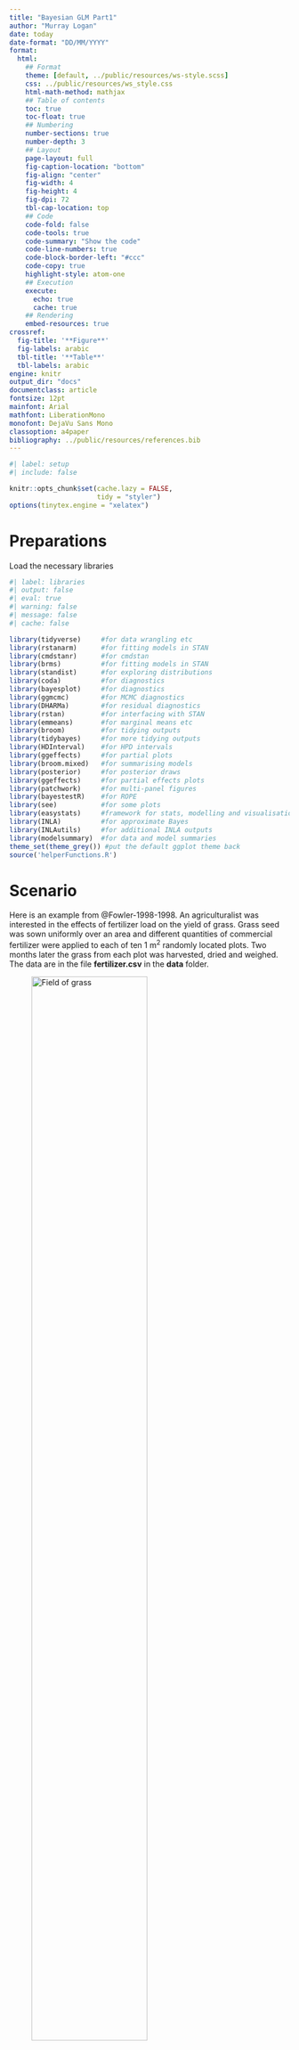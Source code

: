 ```yaml
---
title: "Bayesian GLM Part1"
author: "Murray Logan"
date: today
date-format: "DD/MM/YYYY"
format: 
  html:
    ## Format
    theme: [default, ../public/resources/ws-style.scss]
    css: ../public/resources/ws_style.css
    html-math-method: mathjax
    ## Table of contents
    toc: true
    toc-float: true
    ## Numbering
    number-sections: true
    number-depth: 3
    ## Layout
    page-layout: full
    fig-caption-location: "bottom"
    fig-align: "center"
    fig-width: 4
    fig-height: 4
    fig-dpi: 72
    tbl-cap-location: top
    ## Code
    code-fold: false
    code-tools: true
    code-summary: "Show the code"
    code-line-numbers: true
    code-block-border-left: "#ccc"
    code-copy: true
    highlight-style: atom-one
    ## Execution
    execute:
      echo: true
      cache: true
    ## Rendering
    embed-resources: true
crossref:
  fig-title: '**Figure**'
  fig-labels: arabic
  tbl-title: '**Table**'
  tbl-labels: arabic
engine: knitr
output_dir: "docs"
documentclass: article
fontsize: 12pt
mainfont: Arial
mathfont: LiberationMono
monofont: DejaVu Sans Mono
classoption: a4paper
bibliography: ../public/resources/references.bib
---
```


```r
#| label: setup
#| include: false

knitr::opts_chunk$set(cache.lazy = FALSE,
                      tidy = "styler")
options(tinytex.engine = "xelatex")
```


# Preparations

Load the necessary libraries

```r
#| label: libraries
#| output: false
#| eval: true
#| warning: false
#| message: false
#| cache: false

library(tidyverse)     #for data wrangling etc
library(rstanarm)      #for fitting models in STAN
library(cmdstanr)      #for cmdstan
library(brms)          #for fitting models in STAN
library(standist)      #for exploring distributions
library(coda)          #for diagnostics
library(bayesplot)     #for diagnostics
library(ggmcmc)        #for MCMC diagnostics
library(DHARMa)        #for residual diagnostics
library(rstan)         #for interfacing with STAN
library(emmeans)       #for marginal means etc
library(broom)         #for tidying outputs
library(tidybayes)     #for more tidying outputs
library(HDInterval)    #for HPD intervals
library(ggeffects)     #for partial plots
library(broom.mixed)   #for summarising models
library(posterior)     #for posterior draws
library(ggeffects)     #for partial effects plots
library(patchwork)     #for multi-panel figures
library(bayestestR)    #for ROPE
library(see)           #for some plots
library(easystats)     #framework for stats, modelling and visualisation
library(INLA)          #for approximate Bayes
library(INLAutils)     #for additional INLA outputs
library(modelsummary)  #for data and model summaries 
theme_set(theme_grey()) #put the default ggplot theme back
source('helperFunctions.R')
```

# Scenario

Here is an example from @Fowler-1998-1998. An agriculturalist was
interested in the effects of fertilizer load on the yield of grass.
Grass seed was sown uniformly over an area and different quantities of
commercial fertilizer were applied to each of ten 1 m<sup>2</sup>
randomly located plots.  Two months later the grass from each plot was
harvested, dried and weighed.  The data are in the file
**fertilizer.csv** in the **data** folder.

![Field of grass](../public/resources/turf.jpg){#fig-fertilizer width=70%}

:::: {.columns}

::: {.column width="50%"}

| FERTILIZER   | YIELD   |
| ------------ | ------- |
| 25           | 84      |
| 50           | 80      |
| 75           | 90      |
| 100          | 154     |
| 125          | 148     |
| \...         | \...    |

: Format of the fertilizer.csv data file {#tbl-fertilizer .table-condensed}

:::

::: {.column width="50%"}

---------------- ---------------------------------------------------
**FERTILIZER**:   Mass of fertilizer (g.m^-2^) - Predictor variable
**YIELD**:        Yield of grass (g.m^-2^) - Response variable
---------------- ---------------------------------------------------
 
: Description of the variables in the fertilizer data file {#tbl-fertilizer1 .table-condensed}
 
:::
::::

The aim of the analysis is to investigate the relationship between
fertilizer concentration and grass yield.


# Read in the data

We will start off by reading in the Fertilizer data.  There are many functions
in R that can read in a CSV file.  We will use a the `read_csv()` function as it
is part of the tidyverse ecosystem.

```r
#| label: readData
fert <- read_csv("../public/data/fertilizer.csv", trim_ws = TRUE)
```

<!-- START_PRIVATE-->
After reading in a dataset, it is always a good
idea to quickly explore a few summaries in order to ascertain whether
the imported data are correctly transcribed. In particular, we should
pay attention to whether there are any unexpected missing values and
ensure that each variable (column) has the expected class (e.g. that
variables we expected to be considered numbers are indeed listed as
either `<dbl>` or `<int>` and not `<char>`).
<!-- END_PRIVATE-->

::: {.panel-tabset}

## glimpse
```r
#| label: examinData
glimpse(fert)
```

## head
```r
## Explore the first 6 rows of the data
head(fert)
```

## str
```r
str(fert)
```

## Easystats (datawizard)
```r
fert |> datawizard::data_codebook()
```

## Skim (modelsummary)
```r
fert |> modelsummary::datasummary_skim()
```

:::
# Exploratory data analysis
 
<!-- START_PRIVATE-->
The individual responses ($y_i$, observed yields) are each
expected to have been **independently** drawn from normal (**Gaussian**)
distributions ($\mathcal{N}$). These distributions represent all the possible
yields we could have obtained at the specific ($i^{th}$) level of Fertilizer.
Hence the $i^{th}$ yield observation is expected to have been drawn from a normal
distribution with a mean of $\mu_i$.

Although each distribution is expected to come from populations that differ in
their means, we assume that all of these distributions have the **same
variance** ($\sigma^2$).

We need to supply priors for each of the parameters to be estimated ($\beta_0$,
$\beta_1$ and $\sigma$).  Whilst we want these priors to be sufficiently vague
as to not influence the outcomes of the analysis (and thus be equivalent to the
frequentist analysis), we do not want the priors to be so vague (wide) that they
permit the MCMC sampler to drift off into parameter space that is both illogical
as well as numerically awkward.

As a starting point, lets assign the following priors (how we arrive
on these values will be outlined in sections on defining priors):

- $\beta_0$: Normal prior centred at 164 with a variance of 65
- $\beta_1$: Normal prior centred at 0 with a variance of 1
- $\sigma$: either a half cauchy centred at 0 with a variance of 2 or an
  exponential with parameter of 0.016

Note, when fitting models through either `rstanarm` or `brms`, the priors assume
that the predictor(s) have been centred and are to be applied on the link
scale.  In this case the link scale is an identity.


<!-- END_PRIVATE-->

Model formula:

$$
\begin{align}
y_i &\sim{} \mathcal{N}(\mu_i, \sigma^2)\\
\mu_i &= \beta_0 + \beta_1 x_i\\
\beta_0 &\sim{} \mathcal{N}(164,65)\\
\beta_1 &\sim{} \mathcal{N}(0,1)\\
\sigma &\sim{} \mathcal{t}(3,0,65)\\
OR\\
\sigma &\sim{} \mathcal{cauchy}(0,65)\\
OR\\
\sigma &\sim{} \mathcal{Exp}(0.016)\\
OR\\
\sigma &\sim{} \mathcal{gamma}(2,0.05)\\
\end{align}
$$


<!-- START_PRIVATE-->
We intend to explore the relationship between
Yield and Fertiliser using simple linear regression.  Such an analysis
assumes:

- **Normality**: each population is assumed to be normally
  distributed. This can be initially assessed by exploring the
  distribution of the response via either boxplots, violin plots or
  histograms (depending on sample size).
- **Homogeneity of variance**: each population is assumed to be
  equally varied.  This can be initially assessed by exploring the
  distribution of observed values around an imaginary line of best fit
  through the cloud of data formed by a scatterplot of Yield against
  Fertiliser. If the spread of points increases (or decreases) along
  the trend line, it is likely that the populations are not equally
  varied.
- **Linearity**: in fitting a straight line through the cloud of data,
  we are assuming that a linear trend is appropriate. If the trend is
  not linear, then the inferred relationship may be
  miss-representative of the true relationship.  In addition to an
  imaginary line, we could fit either a loess or linear smoother
  through the cloud to help us assess the likelihood of non-linearity.
- **Independence**: to help ensure that the estimates are unbiased, we
  must assume that all observations are independent. In this case, we
  assume that the observations were collected from a randomised design
  in which the level of Fertiliser was applied randomly to the
  different patches of the field. If however, the researchers had
  simply moved along the field applying progressively higher
  Fertiliser concentrations, then there is a chance that they have
  introduced additional biases or confounding factors. Similarly, if
  the Fertiliser levels were applied in increasing doses over time,
  there might also be biases. In the absence of any spatial or
  temporal information associated with the collection of data, we
  cannot directly assess this assumption. 


::: {.panel-tabset}

## scatterplot

```r
#| label: EDA1
#| message: false

ggplot(fert, aes(y = YIELD, x = FERTILIZER)) +
  geom_point() +
  geom_smooth()
```

## linear smoother
```r
#| label: EDA2
#| message: false

ggplot(fert, aes(y = YIELD, x = FERTILIZER)) +
  geom_point() +
  geom_smooth(method = "lm")
```

## boxplots
```r
#| label: EDA3
#| message: false

ggplot(fert, aes(y = YIELD)) +
    geom_boxplot(aes(x = 1))
```

## violin plots
```r
#| label: EDA4
#| message: false

ggplot(fert, aes(y = YIELD)) +
  geom_violin(aes(x = 1))
```

## histogram
```r
#| label: EDA5
#| message: false

ggplot(fert, aes(x = YIELD)) +
  geom_histogram()
```

## density plots
```r
#| label: EDA6
#| message: false

ggplot(fert, aes(x = YIELD)) +
  geom_density()
```

:::

**Conclusions**:

- there is no evidence of non-normality, non-homogeneity of variance
  or non-linearity
- we have no initial reason to suspect that the assumptions will not
  be satisfied and thus it is reasonable to assume that the results
  will be reliable.

<!-- END_PRIVATE-->

# Fit the model 

Note, for routines that take more than a couple of seconds to perform
(such as most Bayesian models), it is a good idea to cache the
Rmarkdown chunks in which the routine is performed. That way, the
routine will only be run the first time and any objects generated will
be stored for future use. Thereafter, provided the code has not
changed, the routine will not be re-run. Rather, `knitr` will just
retrieve the cached objects and continue on.

One of the most difficult aspects of performing Bayesian analyses is
the specification of priors.  For instances where there are some
previous knowledge available and a desire to incorporate those data,
the difficulty is in how to ensure that the information is
incorporated correctly.  However, for instances where there are no
previous relevant information and so a desire to have the posteriors
driven entirely by the new data, the difficulty is in how to define
priors that are both vague enough (not bias results in their
direction) and yet not so vague as to allow the MCMC sampler to drift
off into unsupported regions (and thus get stuck and yield spurious
estimates).

For early implementations of MCMC sampling routines (such as
Metropolis Hasting and Gibbs), it was fairly common to see very vague
priors being defined.  For example, the priors on effects, were
typically normal priors with mean of 0 and variance of `1e+06`
(1,00,000).  These are very vague priors.  Yet for some samplers
(e.g. NUTS), such vague priors can encourage poor behaviour of the
sampler - particularly if the posterior is complex. It is now
generally advised that priors should (where possible) be somewhat
**weakly informative** and to some extent, represent the bounds of
what are feasible and sensible estimates.

The degree to which priors __influence__ an outcome (whether by having
a pulling effect on the estimates or by encouraging the sampler to
drift off into unsupported regions of the posterior) is dependent on:

- the relative sparsity of the data - the larger the data, the less
  weight the priors have and thus less influence they exert.
- the complexity of the model (and thus posterior) - the more
  parameters, the more sensitive the sampler is to the priors.

The sampled posterior is the product of both the likelihood and the
prior - all of which are multidimensional.  For most applications, it
would be vertically impossible to define a sensible multidimensional
prior.  Hence, our only option is to define priors on individual
parameters (e.g. the intercept, slope(s), variance etc) and to hope
that if they are individually sensible, they will remain collectively
sensible.

So having (hopefully) impressed upon the notion that priors are an
important consideration, I will now attempt to synthesise some of the
approaches that can be employed to arrive at weakly informative priors
that have been gleaned from various sources.  Largely, this advice has
come from the following resources:

- https://github.com/stan-dev/stan/wiki/Prior-Choice-Recommendations
- http://svmiller.com/blog/2021/02/thinking-about-your-priors-bayesian-analysis/

I will outline some of the current main recommendations before
summarising some approaches in a table.

- weakly informative priors should contain enough information so as to
  regularise (discourage unreasonable parameter estimates whilst
  allowing all reasonable estimates).
- for effects parameters on scaled data, an argument could be made for
  a normal distribution with a standard deviation of 1
  (e.g. `normal(0,1)`), although klsome prefer a t distribution with 3
  degrees of freedom and standard deviation of 1
  (e.g. `student_t(3,0,1)`) - apparently a flatter t is a more robust
  prior than a normal as an uninformative prior...
- for unscaled data, the above priors can be scaled by using the
  standard deviation of the data as the prior standard deviation
  (e.g. `student_t(3,0,sd(y))`, or `sudent_t(3,0,sd(y)/sd(x))`)
- for priors of hierachical standard deviations, priors should
  encourage shrinkage towards 0 (particularly if the number of groups
  is small, since otherwise, the sampler will tend to be more
  responsive to "noise").
  
| Family            | Parameter                            | brms                            | rstanarm                    |
|-------------------|--------------------------------------|---------------------------------|-----------------------------|
| Gaussian          | Intercept                            | `student_t(3,median(y),mad(y))` | `normal(mean(y),2.5*sd(y))` |
|                   | 'Population effects' (slopes, betas) | flat, improper priors           | `normal(0,2.5*sd(y)/sd(x))` |
|                   | Sigma                                | `student_t(3,0,mad(y))`         | `exponential(1/sd(y))`      |
|                   | 'Group-level effects'                | `student_t(3,0,mad(y))`         | `decov(1,1,1,1)`            |
|                   | Correlation on group-level effects   | `ljk_corr_cholesky(1)`          |                             |
| Poisson           | Intercept                            | `student_t(3,median(y),mad(y))` | `normal(mean(y),2.5*sd(y))` |
|                   | 'Population effects' (slopes, betas) | flat, improper priors           | `normal(0,2.5*sd(y)/sd(x))` |
|                   | 'Group-level effects'                | `student_t(3,0,mad(y))`         | `decov(1,1,1,1)`            |
|                   | Correlation on group-level effects   | `ljk_corr_cholesky(1)`          |                             |
| Negative binomial | Intercept                            | `student_t(3,median(y),mad(y))` | `normal(mean(y),2.5*sd(y))` |
|                   | 'Population effects' (slopes, betas) | flat, improper priors           | `normal(0,2.5*sd(y)/sd(x))` |
|                   | Shape                                | `gamma(0.01, 0.01)`             | `exponential(1/sd(y))`      |
|                   | 'Group-level effects'                | `student_t(3,0,mad(y))`         | `decov(1,1,1,1)`            |
|                   | Correlation on group-level effects   | `ljk_corr_cholesky(1)`          |                             |

Notes:

`brms`

https://github.com/paul-buerkner/brms/blob/c2b24475d727c8afd8bfc95947c18793b8ce2892/R/priors.R

1. In the above, for non-Gaussian families, `y` is first transformed
  according to the family link.  If the family link is `log`, then 0.1
  is first added to 0 values.
2. in `brms` the minimum standard deviation for the Intercept prior is
   `2.5`
3. in `brms` the minimum standard deviation for group-level priors is
   `10`.

`rstanarm`

http://mc-stan.org/rstanarm/articles/priors.html

1. in `rstanarm` priors on standard deviation and correlation
   associated with group-level effects are packaged up into a single
   prior (`decov` which is a decomposition of the variance and
   covariance matrix).


<!-- START_PRIVATE-->
::: {.panel-tabset}
	
## frequentist

For the purpose of comparing the frequentist and Bayesian outcomes, it might be
useful to start by fitting the frequentist simple linear model.  We will also
fit this model with the predictor (fertilizer concentration) centred.

```r
summary(fert.lm <- lm(YIELD ~ FERTILIZER, data = fert))
sigma(fert.lm) 
summary(fert.lm <- lm(YIELD ~ center(FERTILIZER), data = fert))
sigma(fert.lm)
```

## rstanarm 
:::: {.panel-tabset}

### Using default priors
In `rstanarm`, the default priors are designed to be weakly informative. They
are chosen to provide moderate regularisation (to help prevent over-fitting) and
help stabilise the computations.

```r
fert.rstanarm <- stan_glm(YIELD ~ FERTILIZER,
                          data=fert,
                          iter = 5000,
                          warmup = 1000,
                          chains = 3,
                          thin = 5,
                          refresh = 0)
```

In the above:

- the formula and data arguments should be familiar as they are the same as for
  many models in R
- iter: indicates the number of MCMC iterations to perform per chain
- warmup: indicates how many of the initial MCMC samples to exclude.  During the
  warmup stage, the MCMC sampler is tuning its sampling operations to allow it
  to determine the best way to create the chain.  While it is in this discovery
  phase, the estimates it produces might be unrepresentative.
- chains: indicates the number of independent chains to run.  The more chains,
  the more random starts.  The point of multiple random starts is to minimise
  the potential for the starting point to dictate the outcome.  It is possible
  that a chain might get stuck sampling a single feature of the posterior and not discover
  additional features.  Additional random starting points should hopefully
  alleviate this. Either 3 or 4 is typical.
- thin: indicates the rate at which the MCMC samples should be thinned in order
  to eliminate auto-correlation between MCMC samples.  When the step lengths
  between MCMC samples are small, the resulting parameter estimates will be
  auto-correlated (since samples close by in the chain will be more similar than
  those far apart).  The rate of thinning necessary will depend on the degree
  of auto-correlation.  For stan models, a thinning rate of 5 is a good starting
  point.
- refresh: indicates how often the terminal display should be updated.  When
  running a large model, this can be useful as it provides a form of progress.
  However, when the routine is within an Rmarkdown document, it just results in
  the output including each line of progress and a lot of space is taken up unnecessarily

Having allowed `rstanarm` to formulate its own weakly informative priors, it is
a good idea to explore what they are.  Firstly, out of curiosity, it might be
interesting to see what it has chosen.  However, more importantly, we need to be
able to document what the priors were and the `rstanarm` development team make
it very clear that there is no guarantee that the default priors will remain the
same into the future. 

```r
prior_summary(fert.rstanarm)
```

Note, consistent with good practice, `rstanarm` will centre all
categorical predictors (whether the user centres them or not).  Whilst
this does not impact on estimated slope(s), it does alter the
intercept (arguably for the better).  Since all priors are applied on
the scale of the parameters in the linear predictor (e.g. the
intercept and slopes), the prior on intercept must be defined as if
the predictors have been centred.

Nevertheless, `rstanarm` will return a posterior for intercept that is
consistent with how the user had defined the linear predictor - that
is, if the user does not centre the predictors, then `rstanarm` will
return the intercept posterior on a scale consistent with as if the
predictors had not been centred, even though they were automatically
scaled internally.

When defining the spread of priors, `rstanarm` prefers to do so
relative to the scaling of the data.  For example, for the slope, it
takes the ratio of the standard deviations of the response and the
predictor and multiplies them by a factor of 2.5 (by default).  Hence
it is possible to define priors either in relative terms (by providing
a scaling factor) or in absolute terms, by providing the desired
priors along with the `autoscale = FALSE` _argument_.

The above prior summary tells us:

- for the intercept, it is using a normal prior with a mean of 164 and a
  standard deviation of 2.5.  This mean value is based on the mean of the
  response variable (rounded up).  The 2.5 is used for all intercepts.  The scale of the
  prior is then adjusted proportional to the variability in the response, by
  multiplying 2.5 by the standard deviation of the response (and rounding up).
  
```r
mean(fert$YIELD)
sd(fert$YIELD)
2.5*sd(fert$YIELD)
```

- for the coefficients (in this case, just the slope), the default prior is a
normal prior centred around 0 with a standard deviation of 2.5.  This is then
adjusted for the scale of the data by multiplying the 2.5 by the ratio of the
standard deviation of the response to the standard deviation of the predictor
(then rounded). 

```r
2.5*sd(fert$YIELD)/sd(fert$FERTILIZER)
```

-  the auxiliary prior represents whatever additional prior is required for the
   nominated model.  In the case of a Gaussian model, this will be $\sigma$, for
   negative binomial, it will be the reciprocal of dispersion, for gamma, it
   will be shape, etc .  By default in `rstanarm`, this
   is a exponential with a rate of 1 which is then adjusted by division with the
   standard deviation of the response.
   
```r
1/sd(fert$YIELD)
```

### Assessing priors

One way to assess the priors is to have the MCMC sampler sample purely from the
prior predictive distribution without conditioning on the observed data.  Doing
so provides a glimpse at the range of predictions possible under the priors.  On
the one hand, wide ranging predictions would ensure that the priors are unlikely
to influence the actual predictions once they are conditioned on the data.  On
the other hand, if they are too wide, the sampler is being permitted to traverse
into regions of parameter space that are not logically possible in the context
of the actual underlying ecological context.  Not only could this mean that
illogical parameter estimates are possible, when the sampler is traversing
regions of parameter space that are not supported by the actual data, the sampler
can become unstable and have difficulty.

We can draw from the prior predictive distribution instead of conditioning on
the response, by updating the model and indicating `prior_PD=TRUE`.  After
refitting the model in this way, we can plot the predictions to gain insights
into the range of predictions supported by the priors alone.

```r
fert.rstanarm1 <- update(fert.rstanarm,  prior_PD=TRUE)
```

```r
ggpredict(fert.rstanarm1) |> plot(show_data=TRUE)
```

**Conclusions:**

- we see that the range of predictions is fairly wide and the slope could range
  from strongly negative to strongly positive.
- at the same time, massive yields are not supported, so there is some
  constraints on the parameters space
- nevertheless, negative yields are considered possible, even though these are
  clearly not logical.

### Defining priors

The following link provides some guidance about defining priors.
[https://github.com/stan-dev/stan/wiki/Prior-Choice-Recommendations]

When defining our own priors, we typically do not want them to be scaled.

If we wanted to define our own priors that were less vague, yet still not likely
to bias the outcomes, we could try the following priors (mainly plucked out of
thin air):

- $\beta_0$: normal centred at 164 with a standard deviation of 65
- $\beta_1$: normal centred at 0 with a standard deviation of 2
- $\sigma$: half-t (df = 3) centred at 0 with a standard deviation of 65

We can visualise each of the above as:

```r
standist::visualize("normal(164, 65)", xlim = c(0, 300)) +
standist::visualize("normal(0, 2)", xlim = c(-10, 10))
standist::visualize("student_t(3, 0, 65)",
                    "gamma(2,1)",
                    "exponential(0.016)",
                    xlim = c(-10, 50))

standist::visualize("student_t(3, 0, 65)",
                    "exponential(0.016)",
                    xlim = c(-10, 300))
```

I will also overlay the raw data for comparison.

```r
fert.rstanarm2= stan_glm(YIELD ~ FERTILIZER, data=fert,
                         prior_intercept = normal(164, 65, autoscale=FALSE),
                         prior = normal(0, 2, autoscale=FALSE),
                         prior_aux = student_t(3, 0, 65, autoscale=FALSE),
                         prior_PD=TRUE, 
                         iter = 5000, warmup = 1000,
                         chains = 3, cores = 3,
                         thin = 5, refresh = 0
                         )
```

```r
ggpredict(fert.rstanarm2) |>
  plot(show_data=TRUE)
```

Now lets refit, conditioning on the data.

```r
fert.rstanarm3= update(fert.rstanarm2,  prior_PD=FALSE)  
```

### Plotting prior and posterior

```r
posterior_vs_prior(fert.rstanarm3, color_by='vs', group_by=TRUE,
                   facet_args=list(scales='free_y'))
```

**Conclusions:**

- in each case, the prior is substantially wider than the posterior, suggesting
  that the posterior is not biased towards the prior.
  
```r
ggpredict(fert.rstanarm3) |> plot(show_data=TRUE)
```


::::	
## brms 
:::: {.panel-tabset}

https://mc-stan.org/cmdstanr/articles/cmdstanr.html
    
### Using default priors

In `brms`, the default priors are designed to be weakly informative.  They are
chosen to provide moderate regularisation (to help prevent over-fitting) and
help stabilise the computations.

Unlike `rstanarm`, `brms` models must be compiled before they start sampling.
For most models, the compilation of the stan code takes around 45 seconds.

```r
fert.brm <- brm(bf(YIELD ~ FERTILIZER),
               data = fert,
               iter = 5000,
               warmup = 1000,
               chains = 3,
               thin = 5,
               refresh = 0,
               backend = 'cmdstanr')
```

In the above:

- the formula and data arguments should be familiar as they are the same as for
  many models in R. That said, the formula specification of `brms` can define
  models that are not possible by most other routines. To facilitate this
  enhanced functionality, we usually define a `brms` formula within its own
  `bf()` function along with the `family` (in this case, it is Gaussian, which
  is the default and therefore can be omitted.)
- iter: indicates the number of MCMC iterations to perform per chain
- warmup: indicates how many of the initial MCMC samples to exclude.  During the
  warmup stage, the MCMC sampler is tuning its sampling operations to allow it
  to determine the best way to create the chain.  While it is in this discovery
  phase, the estimates it produces might be unrepresentative.
- chains: indicates the number of independent chains to run.  The more chains,
  the more random starts.  The point of multiple random starts is to minimise
  the potential for the starting point to dictate the outcome.  It is possible
  that a chain might get stuck sampling a single feature of the posterior and not discover
  additional features.  Additional random starting points should hopefully
  alleviate this. Either 3 or 4 is typical.
- thin: indicates the rate at which the MCMC samples should be thinned in order
  to eliminate auto-correlation between MCMC samples.  When the step lengths
  between MCMC samples are small, the resulting parameter estimates will be
  auto-correlated (since samples close by in the chain will be more similar than
  those far apart).  The rate of thinning necessary will depend on the degree
  of auto-correlation.  For stan models, a thinning rate of 5 is a good starting
  point.
- refresh: indicates how often the terminal display should be updated.  When
  running a large model, this can be useful as it provides a form of progress.
  However, when the routine is within an Rmarkdown document, it just results in
  the output including each line of progress and a lot of space is taken up unnecessarily

The returned object (a list) contains a range of objects.  The output
from `rstan` is contained in the `fit` list item.

```r
fert.brm |> names()
```

Having allowed `brms` to formulate its own weakly informative priors, it is
a good idea to explore what they are.  Firstly, out of curiosity, it might be
interesting to see what it has chosen.  However, more importantly, we need to be
able to document what the priors were and the `brms` development team make
it very clear that there is no guarantee that the default priors will remain the
same into the future. 

```r
options(width=100)
prior_summary(fert.brm)
options(width=80)
```

This tells us:

- for the intercept, it is using a student t (flatter normal) prior with a mean of 161.5 and a
  standard deviation of 90.4.  These mean and standard deviation values are
  based on the median and median absolute deviation of the
  response variable (rounded).

**Note, all priors are on the link scale and on centered predictiors**

```r
median(fert$YIELD)
mad(fert$YIELD)
```

`mad` is the median absolute deviation.  `mad` is to `var` as `median`
is to `mean`.

```r
standist::visualize("student_t(3,161.5,90.4)", xlim=c(-100,1000))
```

- for the beta coefficients (in this case, just the slope), the
  default prior is a **improper flat prior**. A flat prior essentially
  means that any value between negative infinity and positive infinity
  are equally likely. Whilst this might seem reckless, in practice, it
  seems to work reasonably well for non-intercept beta parameters.

- the prior on sigma is also a student t (although only the positive
  half is used in the stan code), with mean of 0 and standard
  deviation of 90.4.
	  
```r
standist::visualize("student_t(3,0,90.4)", xlim=c(-10,500))
```
	
### Assessing priors {.tabset .tabset-pills}

One way to assess the priors is to have the MCMC sampler sample purely
from the prior predictive distribution without conditioning on the
observed data.  Doing so provides a glimpse at the range of
predictions possible under the priors.  On the one hand, wide ranging
predictions would ensure that the priors are unlikely to influence the
actual predictions once they are conditioned on the data.  On the
other hand, if they are too wide, the sampler is being permitted to
traverse into regions of parameter space that are not logically
possible in the context of the actual underlying ecological context.
Not only could this mean that illogical parameter estimates are
possible, when the sampler is traversing regions of parameter space
that are not supported by the actual data, the sampler can become
unstable and have difficulty.

In `brms`, we can inform the sampler to draw from the prior predictive
distribution instead of conditioning on the response, by running the
model with the `sample_prior = 'only'` argument.  Unfortunately, this
cannot be applied when there are flat priors (since the posteriors
will necessarily extend to negative and positive infinity).
Therefore, in order to use this useful routine, we need to make sure
that we have defined a proper prior for all parameters.

Lets try a Gaussian (normal) distribution for the slope.  We will
start with what is likely to be a very wide distribution (wide with
respect to what we know about the likely slope).  `rstanarm` sets the
default for such population-level effects at 2.5 times the ratio of
standard deviations of the response and predictor.  The reason that
2.5 is used is that in a standard normal distribution, a standard
deviation of 2.5 encapsulates approximately 99% of the values.  Hence,
a standard deviation of 2.5 would represent reasonably wide
expectations (priors).  Given that the input data are unlikely to be
standardised, we can instead standardise the priors by multiplying the
2.5 by the ratio of standard deviations of the response and predictor.

We could adopt similar logic here, but rather than use standard
deviation, we could use median absolute deviation to be consistent
with other prior specifications in `brms`.  In this case, the prior
standard deviation would be `2.5 * mad(fert$YIELD)/mad(fert$FERTILIZER)` = `2.44` 
(which I will round to 2.5).

```r
standist::visualize("normal(0, 2.5)", "student_t(3, 0, 2.5)", xlim = c(-50,50))
```

```r
fert.brm1 <- brm(bf(YIELD ~ FERTILIZER),
                 data = fert,
                 prior = prior(student_t(3, 0, 2.5), class = 'b'), 
                 sample_prior = 'only', 
                 iter = 5000,
                 warmup = 1000,
                 chains = 3,
                 thin = 5,
                 backend = 'cmdstanr',
                 refresh = 0)
```
::::: {.panel-tabset}

#### ggpredict

```r
fert.brm1 |> ggpredict() |> plot(show_data=TRUE)
```

#### ggemmeans

```r
fert.brm1 |> ggemmeans(~FERTILIZER) |> plot(show_data=TRUE)
```

#### conditional_effects

```r
fert.brm1 |> conditional_effects() |>  plot(points=TRUE)
```

**Conclusions:**

- we see that the range of predictions is fairly wide and the slope could range
  from strongly negative to strongly positive.
- at the same time, massive yields are not supported, so there is some
  constraints on the parameters space
- nevertheless, negative yields are considered possible, even though these are
  clearly not logical.

:::::

### Defining priors 

::::: {.panel-tabset}

The following link provides some guidance about defining priors.
[https://github.com/stan-dev/stan/wiki/Prior-Choice-Recommendations]

When defining our own priors, we typically do not want them to be scaled.

If we wanted to define our own priors that were less vague, yet still
not likely to bias the outcomes, we could try the following priors
(which I have mainly plucked out of thin air):

- $\beta_0$: normal centred at 164 with a standard deviation of 65
  - mean of 164: since `median(fert$YIELD)`
  - sd pf 65: since `mad(fert$YIELD)`
- $\beta_1$: normal centred at 0 with a standard deviation of 2.5
  - sd of 2.5: since `2.5*(mad(fert$YIELD)/mad(fert$FERTILIZER))`
- $\sigma$: half-t centred at 0 with a standard deviation of 65 OR
  - sd pf 65: since `mad(fert$YIELD)`
- $\sigma$: gamma with shape parameters of 2 and 1


```r
standist::visualize("normal(164, 65)", xlim = c(-100, 300))

standist::visualize("normal(0, 2)", xlim = c(-10, 10))

standist::visualize("student_t(3, 0, 65)",
                    "normal(0, 65)",
                    "gamma(2,0.05)",
                    xlim = c(0, 100))
    
```

#### Sample prior only
:::::: {.panel-tabset}

I will also overlay the raw data for comparison.

```r
priors <- prior(normal(164, 65),  class='Intercept') +
    prior(normal(0, 2), class='b') +
    prior(student_t(3, 0, 65),  class='sigma')

fert.brm2 <- brm(bf(YIELD ~ FERTILIZER),
                data=fert,
                prior=priors,
                sample_prior = 'only', 
                iter = 5000,
                warmup = 1000,
                chains = 3, cores = 3,
                thin = 5,
                backend = 'cmdstanr',
                refresh = 0)
```



##### ggpredict

```r
fert.brm2 |>
    ggpredict() |>
    plot(show_data=TRUE)
```

##### ggemmeans

```r
fert.brm2 |>
    ggemmeans(~FERTILIZER) |>
    plot(show_data = TRUE)
```

##### conditional_effects

```r
fert.brm2 |>
    conditional_effects() |>
    plot(points = TRUE)
```

::::::

#### Sample prior and posterior

:::::: {.panel-tabset}

```r
fert.brm3 <- update(fert.brm2, sample_prior = 'yes', refresh = 0)
#OR 
fert.brm3 = brm(bf(YIELD ~ FERTILIZER),
                data=fert,
                prior=priors,
                sample_prior = 'yes', 
                iter = 5000,
                warmup = 1000,
                chains = 3, cores = 3,
                thin = 5,
                backend = 'cmdstanr',
                refresh = 0)
```

```r
save(fert.brm3, file = '../ws/testing/fert.brm3.RData')
```


##### ggpredict

```r
fert.brm3 |>
    ggpredict() |>
    plot(show_data=TRUE)
```

##### ggemmeans

```r
fert.brm3 |>
    ggemmeans(~FERTILIZER) |>
    plot(show_data = TRUE)
```

##### conditional_effects

```r
fert.brm3 |>
    conditional_effects() |>
    plot(points = TRUE)
```

::::::
:::::
    
### Plotting prior and posterior

When we have indicated that the posterior should be informed by both
the prior and the posterior, both prior (governed by priors alone) and
posterior (governed by both priors and data/likelihood) draws are
returned.  These can be compared by exploring the probabilities
associated with specific hypotheses - the most obvious of which is
that of no effect (that the parameter = 0).

When doing so, ideally the posterior should be distinct from the
prior.  If this is not the case, it might suggest that the posteriors
are being too strongly driven by the priors.

```r
fert.brm3 |> get_variables()
## fert.brm3 |> hypothesis('Intercept=0', class='b') |> plot
fert.brm3 |> hypothesis('FERTILIZER = 0') |> plot()
## fert.brm3 |> hypothesis('scaleFERTILIZERscaleEQFALSE=0') |> plot
fert.brm3 |> hypothesis('sigma = 0', class = '') |> plot()
```

Unfortunately, it is not possible to do this comparison sensibly for
the intercept.  The reason for this is that the prior for intercept
was applied to an intercept that is associated with centred
continuous predictors (predictors are centred behind the scenes).
Since we did not centre the predictor, the intercept returned is as if
uncentred.  Hence, the prior and posterior are on different scales.
 
```r
fert.brm3 |> get_variables()
fert.brm3 |> SUYR_prior_and_posterior()
```

### Exploring the stan code

```r
fert.brm3 |> standata()
fert.brm3 |> stancode()
```

::::

## INLA 
:::: {.panel-tabset}

```r
library(INLA)
```

### Using default priors

In `INLA`, the default priors are designed to be diffuse or weak.  They are
chosen to provide moderate regularisation (to help prevent over-fitting) and
help stabilise the computations.


** Note as of mid 2022, the INLA developers have intentionally
disabled the calculation of marginals in order to make the models
faster**. Unfortunately, this prevents the calculation of residuals
from the `INLAutils` package. So I will turn them on... More info can be viewed here
https://groups.google.com/g/r-inla-discussion-group/c/2E9z3QfmeXw/m/XB0PoLqEBAAJ?pli=1

```r
fert.inla <- inla(YIELD ~ FERTILIZER,
                  data = fert,
                  family = 'gaussian',
                  control.predictor =  list(compute = TRUE, link =  1),
                  control.compute = list(config = TRUE,
                    dic = TRUE, waic = TRUE, cpo = TRUE,
                    return.marginals.predictor=TRUE
                    )
                  )
```

In the above:

- the `formula`, `data` and `family` arguments should be familiar as they are the same as for 
  other models in R.
- `control.compute`: allows us to indicate what additional actions
  should be performed during the model fitting.  In this case, we have indicated:
  
  - `dic`: Deviance information criterion
  - `waic`: Wantanabe information creterion
  - `cpo`: out-of-sample estimates (measures of fit)
  - `config`: return the full configuration - to allow drawing from the posterior. 


```r
fert.inla |> names()
```

Having allowed `INLA` to formulate its own "minimally informative"
priors, it is a good idea to explore what they are.  Firstly, out of
curiosity, it might be interesting to see what it has chosen.
However, more importantly, we need to be able to document what the
priors were and the `INLA` development team make it very clear that
there is no guarantee that the default priors will remain the same
into the future.

In calcutating the posterior mode of hyperparameters, it is efficient
to maximising the sum of the (log)-likelihood and the (log)-prior,
hence, priors are defined on a log-scale.  The canonical prior for
variance is the _gamma_ prior, hence in `INLA`, this is a _loggamma_.

They are also defined according to their mean and **precision**
(_inverse-scale_, rather than variance).  Precision is $1/\sigma$.

To explore the default priors used by `INLA`, we can issue the
following on the fitted model:

```r
inla.priors.used(fert.inla)
```

The above indicates:

- the prior on the overal family (log) precision ($1/sigma$) is a
  log-gamma with shape of 1 and scale of 0.00005.  Since this is a
  log-gamma on log-precision, it is equivalent to a gamma (shape =
  $1$, scale = $10^-5$) on precision.  Such a distribution is very
  wide and has a mean of ($shape/scale =$ `r 1/0.00005`) and variance of
  ($shape/scale^2 =$ `r 1/(0.00005)^2`).
  
```r
standist::visualize("gamma(1, 0.00005)", xlim=c(-100,100000))
```

- the prior on the intercept is a Gaussian (normal) distribution with
  mean of 0 and precision of 0 - this is effectively a uniform
  distribution from $-\infty$ to $\infty$.
- the prior on the slope is a Gaussian (normal) distribution with a
  mean of 0 and a precision of 0.001 (which equates to a standard
  deviation of $(1/0.001)^{0.5}$=`r sqrt(1/0.001)`.  This is also a
  very wide distribution (consider what a slope large in magnitude of
  100 means in the context of the rate of grass yield increase per
  unit increase in fertiliser concentration).

```r
standist::visualize("normal(0, 31)", xlim=c(-100,100))
```

### Defining own priors

**Family variance**

In order to drive the specification of weekly informative priors for
variance components (a prior that allows the data to dictate the
parameter estimates whilst constraining the range of the marginal
distribution within sensible bounds), we can consider the range over
which the marginal distribution of variance components would be
sensible. For the range [-R,R], the equivalent gamma parameters:

$$
\begin{align}
a &= \frac{d}{2}\\
b &= \frac{R^2d}{2*(t^d_{1-(1-q)/2})^2}
\end{align}
$$

where $d$ is the degrees of freedom (for Cauchy marginal, $d=1$) and
$t^d_{1-(1-q)/2}$ is the $q_{th}$ quantile of a Student t with $d$
degrees of freedom. Hence if we considered variance likely to be in
the range of [0,100], we could define a loggamma prior of:

$$
\begin{align}			
a &= \frac{1}{2} = 0.5\\
b &= \frac{100^2}{2*161.447} = 30.9\\
\tau &\sim{} log\Gamma(0.5,30.9)
\end{align}
$$


```r
standist::visualize("gamma(0.5, 0.032)", xlim=c(-5,100))
```

**Intercept**

The default prior on the intercept is a Gaussian with mean of 0 and
precision of 0 (and thus effectively a flat uniform).  Alternatively,
we could define priors on the intercept that are more realistic.  For
example, we know that the median grass yield is `r min(fert$YIELD)`.
Hence, the intercept is likely to be relatively close to this value.
Note, arguably it would be more sensible to center the predictor
variable (fertiliser concentration) so that the intercept would
represent the yeild at the average fertiliser concentration.
Furthermore, this would also be more computationally expedient. In
fact, the only reason we are not doing so is so that we can directly
compare the parameter estimates to the frequentist linear model.

```r
min(fert$YIELD)
median(fert$YIELD)
mad(fert$YIELD)
```

We will multiply the variability (`r mad(fert$YIELD)`) by 3 so as to
estimate an envelope that so as to fully capture the full range of
expected values (`r 3*mad(fert$YIELD)`.

```r
standist::visualize("normal(80, 271.32)", xlim=c(-700,1000))
```
 
We could use these values as the basis for weekly informative priors
on the intercept.  Note, as `INLA` priors are expressed in terms of
precision rather than variance, an equvilent prior would be
$\sim{}~\mathcal{N}(80, 0.00001)$ (e.g. $1/(MAD\times 3)^2$).


**Fixed effects**

The priors for the fixed effects (slope) is a Gaussian (normal)
distributions with mean of 0 and precision (0.001). This implies that
the prior for slope has a standard deviation of approximately 31
(since $\sigma = \frac{1}{\sqrt{\tau}}$). As a general rule, three
standard deviations envelopes most of a distribution, and thus this
prior defines a distribution whose density is almost entirely within
the range [-93,93]. Arguably, this is very wide for the slope given
the range of the predictor variable.

In order to generate realistic informative Gaussian priors (for the
purpose of constraining the posterior to a logical range) for fixed
parameters, the following formulae are useful:

$$
\begin{align}
\mu &= \frac{z_2\theta_1 - z_1\theta_2}{z_2-z_1}\\
\sigma &= \frac{\theta_2 - \theta_1}{z_2-z_1}
\end{align}
$$

where $\theta_1$ and $\theta_2$ are the quantiles on the response
scale and $z_1$ and $z_2$ are the corresponding quantiles on the
standard normal scale. Hence, if we considered that the slope is
likely to be in the range of [-10,10], we could specify a Normal prior
with mean of $\mu=\frac{(qnorm(0.5,0,1)*0) - (qnorm(0.975,0,1)*10)}{10-0} = 0$ 
and a standard deviation of $\sigma^2=\frac{10 - 0}{qnorm(0.975,0,1)-qnorm(0.5,0,1)} = 5.102$.
In INLA (which defines priors in terms of precision rather than standard deviation), 
the associated prior would be $\beta \sim{} \mathcal{N}(0, 0.0384)$.


```r
standist::visualize("normal(0, 5.102)", xlim=c(-20,20))
```

In order to define each of the above priors, we could modify the `inla` call:


```r
fert.inla1 <- inla(YIELD ~ FERTILIZER,
                  data = fert,
                  family = 'gaussian',
                  control.fixed = list(
                      mean.intercept = 80,
                      prec.intercept = 0.00001,
                      mean = 0,
                      prec = 0.0384),
                  control.predictor =  list(compute = TRUE, link =  1),
                  control.family = list(hyper = list(prec = list(prior = "loggamma",
                                                                param = c(0.5, 0.032)))),
                  control.compute = list(config = TRUE,
                    return.marginals.predictor=TRUE,
                    dic = TRUE,
                    waic = TRUE,
                    cpo = TRUE)
                  ) 
```

Lets briefly compare the parameter estimates. In the following,
`Model.1` is the model that employed the default priors and `Model.2`
is the model that employed the user defined priors.

```r
## Fixed effects
rbind(Model.1 = fert.inla$summary.fixed, Model.2 = fert.inla1$summary.fixed)

## Family hyperpriors (variance)
rbind(Model.1 = fert.inla$summary.hyperpar, Model.2 = fert.inla1$summary.hyperpar)
```

It is clear that the two models yeild very similar parameter estimates.

### Plotting prior vs posterior

Note, the following will not appear in this tutorial as 
the INLA plotting function has been really awkwardly written
and is not compatible with Rmd.

```r
plot(fert.inla1,
     plot.fixed.effects = TRUE,
     plot.lincomb = FALSE,
     plot.random.effects = FALSE,
     plot.hyperparameters = TRUE,
     plot.predictor = FALSE,
     plot.q = FALSE,
     plot.cpo = FALSE,
     plot.prior = TRUE,
     single = FALSE)
```

```r
plot_fixed_marginals(fert.inla1, priors = TRUE)
```
```r
library(INLAutils)
plot_hyper_marginals(fert.inla1, CI = TRUE)
```
Or the effects as a single figure..

```r
library(INLAutils)
autoplot(fert.inla1)
```

```r
marg.fix <- fert.inla1$marginals.fixed
(nm <- names(marg.fix))
p <- vector('list', length(nm))
for (wch in 1:length(nm)) {
    xy <- INLA:::inla.get.prior.xy(section = 'fixed', hyperid = nm[1] ,
                                   all.hyper = fert.inla1$all.hyper,
                                   range = 3*range(marg.fix[[wch]][,'x']))
    p[[wch]] <- ggplot() +
        geom_density(data=as.data.frame(marg.fix[[wch]]),
                     aes(x=x, y=y, fill='Posterior'), alpha=0.2,
                     stat='Identity') +
        geom_density(data=as.data.frame(xy), aes(x=x, y=y, fill='Prior'), alpha = 0.2,
                     stat='Identity')
}
patchwork::wrap_plots(p)
```

::::
:::
<!-- END_PRIVATE-->


# MCMC sampling diagnostics 

**MCMC sampling behaviour**

Since the purpose of the MCMC sampling is to estimate the posterior of
an unknown joint likelihood, it is important that we explore a range
of diagnostics designed to help identify when the resulting likelihood
might not be accurate.

- **traceplots** - plots of the individual draws in sequence.  Traces
  that resemble noise suggest that all likelihood features are likely
  to have be traversed. Obvious steps or blocks of noise are likely to
  represent distinct features and could imply that there are yet other
  features that have not yet been traversed - necessitating additional
  iterations.  Furthermore, each chain should be indistinguishable
  from the others
- **autocorrelation function** - plots of the degree of correlation
  between pairs of draws for a range of lags (distance along the
  chains).  High levels of correlation (after a lag of 0, which is
  correlating each draw with itself) suggests a lack of independence
  between the draws and that therefore, summaries such as mean and
  median will be biased estimates.  Ideally, all non-zero lag
  correlations should be less than 0.2.
- **convergence diagnostics** - there are a range of diagnostics aimed
  at exploring whether the multiple chains are likely to have
  converged upon similar posteriors
  - **R hat** - this metric compares between and within chain model
    parameter estimates, with the expectation that if the chains have
    converged, the between and within rank normalised estimates should
    be very similar (and Rhat should be close to 1).  The more one
    chains deviates from the others, the higher the Rhat value.
    Values less than 1.05 are considered evidence of convergence.
  - **Bulk ESS** - this is a measure of the effective sample size
    from the whole (bulk) of the posterior and is a good measure of
    the sampling efficiency of draws across the entire posterior
  - **Tail ESS** - this is a measure of the effective sample size from
    the 5% and 95% quantiles (tails) of the posterior and is a good
    measure of the sampling efficiency of draws from the tail (areas
    of the posterior with least support and where samplers can get
    stuck).
	


`available_mcmc()`

| Package   | Description       | function               | rstanarm                         | brms                               |
|-----------|-------------------|------------------------|----------------------------------|------------------------------------|
| bayesplot | Traceplot         | `mcmc_trace`           | `plot(mod, plotfun='trace')`     | `mcmc_plot(mod, type='trace')`     |
|           | Density plot      | `mcmc_dens`            | `plot(mod, plotfun='dens')`      | `mcmc_plot(mod, type='dens')`      |
|           | Density & Trace   | `mcmc_combo`           | `plot(mod, plotfun='combo')`     | `mcmc_plot(mod, type='combo')`     |
|           | ACF               | `mcmc_acf_bar`         | `plot(mod, plotfun='acf_bar')`   | `mcmc_plot(mod, type='acf_bar')`   |
|           | Rhat hist         | `mcmc_rhat_hist`       | `plot(mod, plotfun='rhat_hist')` | `mcmc_plot(mod, type='rhat_hist')` |
|           | No. Effective     | `mcmc_neff_hist`       | `plot(mod, plotfun='neff_hist')` | `mcmc_plot(mod, type='neff_hist')` |
| rstan     | Traceplot         | `stan_trace`           | `stan_trace(mod)`                | `stan_trace(mod)`                  |
|           | ACF               | `stan_ac`              | `stan_ac(mod)`                   | `stan_ac(mod)`                     |
|           | Rhat              | `stan_rhat`            | `stan_rhat(mod)`                 | `stan_rhat(mod)`                   |
|           | No. Effective     | `stan_ess`             | `stan_ess(mod)`                  | `stan_ess(mod)`                    |
|           | Density plot      | `stan_dens`            | `stan_dens(mod)`                 | `stan_dens(mod)`                   |
| ggmcmc    | Traceplot         | `ggs_traceplot`        | `ggs_traceplot(ggs(mod))`        | `ggs_traceplot(ggs(mod))`          |
|           | ACF               | `ggs_autocorrelation`  | `ggs_autocorrelation(ggs(mod))`  | `ggs_autocorrelation(ggs(mod))`    |
|           | Rhat              | `ggs_Rhat`             | `ggs_Rhat(ggs(mod))`             | `ggs_Rhat(ggs(mod))`               |
|           | No. Effective     | `ggs_effective`        | `ggs_effective(ggs(mod))`        | `ggs_effective(ggs(mod))`          |
|           | Cross correlation | `ggs_crosscorrelation` | `ggs_crosscorrelation(ggs(mod))` | `ggs_crosscorrelation(ggs(mod))`   |
|           | Scale reduction   | `ggs_grb`              | `ggs_grb(ggs(mod))`              | `ggs_grb(ggs(mod))`                |
|           |                   |                        |                                  |                                    |

<!-- START_PRIVATE-->

In addition to the regular model diagnostics checking, for Bayesian analyses, it
is also necessary to explore the MCMC sampling diagnostics to be sure that the
chains are well mixed and have converged on a stable posterior.

There are a wide variety of tests that range from the big picture, overall chain
characteristics to the very specific detailed tests that allow the experienced
modeller to drill down to the very fine details of the chain behaviour.
Furthermore, there are a multitude of packages and approaches for exploring
these diagnostics.

::: {.panel-tabset}
## rstanarm 

:::: {.panel-tabset}
### bayesplot

The `bayesplot` package offers a range of MCMC diagnostics as well as Posterior
Probability Checks (PPC), all of which have a convenient `plot()` interface.
Lets start with the MCMC diagnostics.

```r
available_mcmc()
```

Of these, we will focus on:

- mcmc_trace: this plots the estimates of each parameter over the post-warmup
  length of each MCMC chain.  Each chain is plotted in a different shade of
  blue, with each parameter in its own facet.  Ideally, each **trace** should
  just look like noise without any discernible drift and each of the traces for
  a specific parameter should look the same (i.e, should not be displaced above
  or below any other trace for that parameter).

```r
plot(fert.rstanarm3, plotfun='mcmc_trace')
```
   
   The chains appear well mixed and very similar
   
- acf (autocorrelation function): plots the autocorrelation between successive
  MCMC sample lags for each parameter and each chain
  
```r
plot(fert.rstanarm3, 'acf_bar')
```

   There is no evidence of autocorrelation in the MCMC samples

- Rhat: Rhat is a measure of convergence between the chains.  The closer the
  values are to 1, the more the chains have converged.  Values greater than 1.05
  indicate a lack of convergence.  There will be an Rhat value for each
  parameter estimated.

```r
plot(fert.rstanarm3, 'rhat_hist')
```

  All Rhat values are below 1.05, suggesting the chains have converged.
  
- neff (number of effective samples): the ratio of the number of effective
  samples (those not rejected by the sampler) to the number of samples provides
  an indication of the effectiveness (and efficiency) of the MCMC sampler.
  Ratios that are less than 0.5 for a parameter suggest that the sampler spent
  considerable time in difficult areas of the sampling domain and rejected more
  than half of the samples (replacing them with the previous effective sample).  
  
  If the ratios are low, tightening the priors may help.
  
```r
plot(fert.rstanarm3, 'neff_hist')
```

  Ratios all very high.

<details><summary>More diagnostics</summary>
```r
plot(fert.rstanarm3, 'combo')
plot(fert.rstanarm3, 'violin')
```
</details>

### stan plots

The `rstan` package offers a range of MCMC diagnostics.
Lets start with the MCMC diagnostics.

Of these, we will focus on:

- stan_trace: this plots the estimates of each parameter over the post-warmup
  length of each MCMC chain. Each chain is plotted in a different colour, with
  each parameter in its own facet. Ideally, each **trace** should just look like
  noise without any discernible drift and each of the traces for a specific
  parameter should look the same (i.e, should not be displaced above or below
  any other trace for that parameter).
  
```r
stan_trace(fert.rstanarm3)
```

   The chains appear well mixed and very similar
   
- stan_acf (autocorrelation function): plots the autocorrelation between successive
  MCMC sample lags for each parameter and each chain
  
```r
stan_ac(fert.rstanarm3) 
```

   There is no evidence of autocorrelation in the MCMC samples

- stan_rhat: Rhat is a **scale reduction factor** measure of convergence between the chains.  The closer the
  values are to 1, the more the chains have converged.  Values greater than 1.05
  indicate a lack of convergence.  There will be an Rhat value for each
  parameter estimated.

```r
stan_rhat(fert.rstanarm3) 
```

  All Rhat values are below 1.05, suggesting the chains have converged.
  
- stan_ess (number of effective samples): the ratio of the number of effective
  samples (those not rejected by the sampler) to the number of samples provides
  an indication of the effectiveness (and efficiency) of the MCMC sampler.
  Ratios that are less than 0.5 for a parameter suggest that the sampler spent
  considerable time in difficult areas of the sampling domain and rejected more
  than half of the samples (replacing them with the previous effective sample).  
  
  If the ratios are low, tightening the priors may help.
  
```r
stan_ess(fert.rstanarm3)
```

  Ratios all very high.

```r
stan_dens(fert.rstanarm3, separate_chains = TRUE)
```

### ggmcmc

The `ggmean` package also has a set of MCMC diagnostic functions.
Lets start with the MCMC diagnostics.

Of these, we will focus on:

- ggs_traceplot: this plots the estimates of each parameter over the post-warmup
  length of each MCMC chain. Each chain is plotted in a different colour, with
  each parameter in its own facet. Ideally, each **trace** should just look like
  noise without any discernible drift and each of the traces for a specific
  parameter should look the same (i.e, should not be displaced above or below
  any other trace for that parameter).

```r
fert.ggs <- ggs(fert.rstanarm3)
ggs_traceplot(fert.ggs)
```

   The chains appear well mixed and very similar
   
- gss_autocorrelation (autocorrelation function): plots the autocorrelation between successive
  MCMC sample lags for each parameter and each chain
  
```r
ggs_autocorrelation(fert.ggs)
```

   There is no evidence of autocorrelation in the MCMC samples

- stan_rhat: Rhat is a **scale reduction factor** measure of convergence between the chains.  The closer the
  values are to 1, the more the chains have converged.  Values greater than 1.05
  indicate a lack of convergence.  There will be an Rhat value for each
  parameter estimated.

```r
ggs_Rhat(fert.ggs)
```

  All Rhat values are below 1.05, suggesting the chains have converged.
  
- stan_ess (number of effective samples): the ratio of the number of effective
  samples (those not rejected by the sampler) to the number of samples provides
  an indication of the effectiveness (and efficiency) of the MCMC sampler.
  Ratios that are less than 0.5 for a parameter suggest that the sampler spent
  considerable time in difficult areas of the sampling domain and rejected more
  than half of the samples (replacing them with the previous effective sample).  
  
  If the ratios are low, tightening the priors may help.
  
```r
ggs_effective(fert.ggs)
```

  Ratios all very high.

<details><summary>More diagnostics</summary>
```r
ggs_crosscorrelation(fert.ggs)
```

```r
ggs_grb(fert.ggs)
```
</details>

::::

## brms 
:::: {.panel-tabset}

### bayesplot

The `bayesplot` package offers a range of MCMC diagnostics as well as Posterior
Probability Checks (PPC), all of which have a convenient `plot()` interface.
Lets start with the MCMC diagnostics.

```r
available_mcmc()
```

Of these, we will focus on:

- trace: this plots the estimates of each parameter over the
  post-warmup length of each MCMC chain.  Each chain is plotted in a
  different shade of blue, with each parameter in its own facet.
  Ideally, each **trace** should just look like noise without any
  discernible drift and each of the traces for a specific parameter
  should look the same (i.e, should not be displaced above or below
  any other trace for that parameter).

```r
fert.brm3 |> mcmc_plot(type = 'combo')
fert.brm3 |> mcmc_plot(type = 'trace')
fert.brm3 |> mcmc_plot(type = 'dens_overlay')
```

  The chains appear well mixed and very similar
   
- acf_bar (autocorrelation function): plots the autocorrelation
  between successive MCMC sample lags for each parameter and each
  chain
  
```r
fert.brm3 |> mcmc_plot(type = 'acf_bar')
```

There is no evidence of autocorrelation in the MCMC samples

- rhat_hist: Rhat is a **scale reduction factor** measure of
  convergence between the chains.  The closer the values are to 1, the
  more the chains have converged.  Values greater than 1.05 indicate a
  lack of convergence.  There will be an Rhat value for each parameter
  estimated.

```r
fert.brm3 |> mcmc_plot(type = 'rhat_hist')
```

  All Rhat values are below 1.05, suggesting the chains have converged.
  
- neff_hist (number of effective samples): the ratio of the number of
  effective samples (those not rejected by the sampler) to the number
  of samples provides an indication of the effectiveness (and
  efficiency) of the MCMC sampler.  Ratios that are less than 0.5 for
  a parameter suggest that the sampler spent considerable time in
  difficult areas of the sampling domain and rejected more
  than half of the samples (replacing them with the previous effective sample).  
  
  If the ratios are low, tightening the priors may help.
  
```r
fert.brm3 |> mcmc_plot(type = 'neff_hist')
```

  Ratios all very high.

<details><summary>More diagnostics</summary>
```r
fert.brm3 |> mcmc_plot(type = 'combo')
fert.brm3 |> mcmc_plot(type = 'violin')
```
</details>


### stan plots

The `rstan` package offers a range of MCMC diagnostics.
Lets start with the MCMC diagnostics.

Of these, we will focus on:

- stan_trace: this plots the estimates of each parameter over the post-warmup
  length of each MCMC chain. Each chain is plotted in a different colour, with
  each parameter in its own facet. Ideally, each **trace** should just look like
  noise without any discernible drift and each of the traces for a specific
  parameter should look the same (i.e, should not be displaced above or below
  any other trace for that parameter).
  
```r
stan_trace(fert.brm3$fit)
fert.brm3$fit |> stan_trace()
fert.brm3$fit |> stan_trace(inc_warmup = TRUE)
```

   The chains appear well mixed and very similar
   
- stan_acf (autocorrelation function): plots the autocorrelation between successive
  MCMC sample lags for each parameter and each chain
  
```r
fert.brm3$fit |> stan_ac() 
```

   There is no evidence of autocorrelation in the MCMC samples

- stan_rhat: Rhat is a **scale reduction factor** measure of convergence between the chains.  The closer the
  values are to 1, the more the chains have converged.  Values greater than 1.05
  indicate a lack of convergence.  There will be an Rhat value for each
  parameter estimated.

```r
fert.brm3$fit |> stan_rhat() 
```

  All Rhat values are below 1.05, suggesting the chains have converged.
  
- stan_ess (number of effective samples): the ratio of the number of effective
  samples (those not rejected by the sampler) to the number of samples provides
  an indication of the effectiveness (and efficiency) of the MCMC sampler.
  Ratios that are less than 0.5 for a parameter suggest that the sampler spent
  considerable time in difficult areas of the sampling domain and rejected more
  than half of the samples (replacing them with the previous effective sample).  
  
  If the ratios are low, tightening the priors may help.
  
```r
fert.brm3$fit |> stan_ess()
```

  Ratios all very high.

```r
fert.brm3$fit |> stan_dens(separate_chains = TRUE)
```

### ggmcmc

The `ggmcmc` package also has a set of MCMC diagnostic functions.
Lets start with the MCMC diagnostics.

Of these, we will focus on:

- ggs_traceplot: this plots the estimates of each parameter over the post-warmup
  length of each MCMC chain. Each chain is plotted in a different colour, with
  each parameter in its own facet. Ideally, each **trace** should just look like
  noise without any discernible drift and each of the traces for a specific
  parameter should look the same (i.e, should not be displaced above or below
  any other trace for that parameter).

```r
fert.ggs <- fert.brm3$fit |> ggs(inc_warmup = TRUE, burnin = TRUE)  # does not seem to ignore burnin?
fert.ggs |> ggs_traceplot()
fert.ggs <- fert.brm3$fit |> ggs(inc_warmup = FALSE, burnin = TRUE)  # does not seem to ignore burnin?
fert.ggs |> ggs_traceplot()
```

   The chains appear well mixed and very similar
   
- gss_autocorrelation (autocorrelation function): plots the autocorrelation between successive
  MCMC sample lags for each parameter and each chain
  
```r
fert.ggs |> ggs_autocorrelation()
```

   There is no evidence of autocorrelation in the MCMC samples

- stan_rhat: Rhat is a **scale reduction factor** measure of convergence between the chains.  The closer the
  values are to 1, the more the chains have converged.  Values greater than 1.05
  indicate a lack of convergence.  There will be an Rhat value for each
  parameter estimated.

```r
fert.ggs |> ggs_Rhat()
```

  All Rhat values are below 1.05, suggesting the chains have converged.
  
- stan_ess (number of effective samples): the ratio of the number of effective
  samples (those not rejected by the sampler) to the number of samples provides
  an indication of the effectiveness (and efficiency) of the MCMC sampler.
  Ratios that are less than 0.5 for a parameter suggest that the sampler spent
  considerable time in difficult areas of the sampling domain and rejected more
  than half of the samples (replacing them with the previous effective sample).  
  
  If the ratios are low, tightening the priors may help.
  
```r
fert.ggs |> ggs_effective()
```

  Ratios all very high.

<details><summary>More diagnostics</summary>
```r
fert.ggs |> ggs_crosscorrelation()
```

```r
fert.ggs |> ggs_grb()
```
</details>

::::


## INLA

The sampling diagnostics are not relevant to INLA.
Instead, we can focus on CPO and PIT

```r
fert.inla1.cpo <- data.frame(cpo = fert.inla1$cpo$cpo,
           pit = fert.inla1$cpo$pit,
           failure = fert.inla1$cpo$failure) |>
    filter(failure == 0) |>
    mutate(row = 1:n())

g1 <- fert.inla1.cpo |>
    ggplot(aes(y = cpo, x = row)) +
    geom_point()
g2 <- fert.inla1.cpo |>
    ggplot(aes(x = cpo)) +
    geom_histogram()
g3 <- fert.inla1.cpo |>
    ggplot(aes(y = pit, x = row)) +
    geom_point()
g4 <- fert.inla1.cpo |>
    ggplot(aes(x = pit)) +
    geom_histogram()

(g1 + g2)/(g3 + g4)
```

Ideally, we want to see that no CPO or PIT is very different in value
from any others (not the case here) and that the histograms are
relatively flat (which they kind of are here - particularly
considering the small amount of data).

:::
<!-- END_PRIVATE-->

# Model validation 

**Posterior probability checks**

`available_ppc()`

| Package   | Description       | function                     | rstanarm                                               | brms                                               |
|-----------|-------------------|------------------------------|-------------------------------------------------------|----------------------------------------------------|
| bayesplot | Density overlay   | `ppc_dens_overlay`           | `pp_check(mod, plotfun='dens_overlay')`               | `pp_check(mod, type='dens_overlay')`               |
|           | Obs vs Pred error | `ppc_error_scatter_avg`      | `pp_check(mod, plotfun='error_scatter_avg')`          | `pp_check(mod, type='error_scatter_avg')`          |
|           | Pred error vs x   | `ppc_error_scatter_avg_vs_x` | `pp_check(mod, x=, plotfun='error_scatter_avg_vs_x')` | `pp_check(mod, x=, type='error_scatter_avg_vs_x')` |
|           | Preds vs x        | `ppc_intervals`              | `pp_check(mod, x=, plotfun='intervals')`              | `pp_check(mod, x=, type='intervals')`              |
|           | Partial plot       | `ppc_ribbon`                 | `pp_check(mod, x=, plotfun='ribbon')`                 | `pp_check(mod, x=, type='ribbon')`                 |
|           |                   |                              |                                                       |                                                    |


<!-- START_PRIVATE-->
::: {.panel-tabset}

## rstanarm 
:::: {.panel-tabset}

### pp check
Post predictive checks provide additional diagnostics about the fit of the
model.  Specifically, they provide a comparison between predictions drawn from
the model and the observed data used to train the model.

```r
available_ppc()
```

- dens_overlay: plots the density distribution of the observed data (black line)
overlayed on top of 50 density distributions generated from draws from the model
(light blue).  Ideally, the 50 realisations should be roughly consistent with
the observed data. 

```r
pp_check(fert.rstanarm3,  plotfun='dens_overlay')
```
The model draws appear to be consistent with the observed data.

- error_scatter_avg: this plots the observed values against the average
  residuals. Similar to a residual plot, we do not want to see any patterns in
  this plot

```r
pp_check(fert.rstanarm3, plotfun='error_scatter_avg')
```

There is no obvious pattern in the residuals.

- error_scatter_avg_vs_x: this is similar to a regular residual plot and as such
  should be interpreted as such.

```r
pp_check(fert.rstanarm3, x=fert$FERTILIZER, plotfun='error_scatter_avg_vs_x')
```

- intervals:  plots the observed data overlayed onto of posterior predictions
associated with each level of the predictor.  Ideally, the observed data should
all fall within the predictive intervals.


```r
pp_check(fert.rstanarm3, x=fert$FERTILIZER, plotfun='intervals')
```

- ribbon: this is just an alternative way of expressing the above plot.

```r
pp_check(fert.rstanarm3, x=fert$FERTILIZER,plotfun='ribbon')
```

The `shinystan` package allows the full suite of MCMC diagnostics and posterior
predictive checks to be accessed via a web interface.

```r
#library(shinystan)
#launch_shinystan(fert.rstanarm3)
```

### DHARMa residuals

DHARMa residuals provide very useful diagnostics.  Unfortunately, we cannot
directly use the `simulateResiduals()` function to generate the simulated
residuals.  However, if we are willing to calculate some of the components
yourself, we can still obtain the simulated residuals from the fitted stan model.

We need to supply:

- simulated (predicted) responses associated with each observation.
- observed values
- fitted (predicted) responses (averaged) associated with each observation

```r
preds <- posterior_predict(fert.rstanarm3,  ndraws=250,  summary=FALSE)
fert.resids <- createDHARMa(simulatedResponse = t(preds),
                            observedResponse = fert$YIELD,
                            fittedPredictedResponse = apply(preds, 2, median),
                            integerResponse = 'gaussian')
plot(fert.resids)
```

**Conclusions:**

- the simulated residuals do not suggest any issues with the residuals
- there is no evidence of a lack of fit.

::::


## brms 
:::: {.panel-tabset}

### pp check
Post predictive checks provide additional diagnostics about the fit of the
model.  Specifically, they provide a comparison between predictions drawn from
the model and the observed data used to train the model.

```r
available_ppc()
```

- dens_overlay: plots the density distribution of the observed data (black line)
overlayed on top of 50 density distributions generated from draws from the model
(light blue).  Ideally, the 50 realisations should be roughly consistent with
the observed data.

```r
fert.brm3 |> pp_check( type='dens_overlay', ndraws=100)
```
The model draws appear to be consistent with the observed data.

- error_scatter_avg: this plots the observed values against the average
  residuals. Similar to a residual plot, we do not want to see any patterns in
  this plot

```r
fert.brm3 |> pp_check(type='error_scatter_avg')
```

There is no obvious pattern in the residuals.

- error_scatter_avg_vs_x: this is similar to a regular residual plot and as such
  should be interpreted as such.

```r
fert.brm3 |> pp_check(x='FERTILIZER', type='error_scatter_avg_vs_x')
```

- intervals:  plots the observed data overlayed on top of posterior predictions
associated with each level of the predictor.  Ideally, the observed data should
all fall within the predictive intervals.


```r
fert.brm3 |> pp_check(x='FERTILIZER', type='intervals')
```

- ribbon: this is just an alternative way of expressing the above plot.

```r
pp_check(fert.brm3, x='FERTILIZER',type='ribbon')
```

The `shinystan` package allows the full suite of MCMC diagnostics and posterior
predictive checks to be accessed via a web interface.

```r
#library(shinystan)
#launch_shinystan(fert.brm3)
```

### DHARMa residuals

DHARMa residuals provide very useful diagnostics.  Unfortunately, we cannot
directly use the `simulateResiduals()` function to generate the simulated
residuals.  However, if we are willing to calculate some of the components
yourself, we can still obtain the simulated residuals from the fitted stan model.

We need to supply:

- simulated (predicted) responses associated with each observation.
- observed values
- fitted (predicted) responses (averaged) associated with each observation

```r
preds <- fert.brm3 |> posterior_predict(ndraws=250,  summary=FALSE)
fert.resids <- createDHARMa(simulatedResponse = t(preds),
                            observedResponse = fert$YIELD,
                            fittedPredictedResponse = apply(preds, 2, median),
                            integerResponse = FALSE)
fert.resids |> plot()
```

```r

fert.resids <- make_brms_dharma_res(fert.brm3, integerResponse = FALSE)
wrap_elements(~testUniformity(fert.resids)) +
               wrap_elements(~plotResiduals(fert.resids, form = factor(rep(1, nrow(fert))))) +
               wrap_elements(~plotResiduals(fert.resids)) +
               wrap_elements(~testDispersion(fert.resids))

```

The `integerResponse` argument indicates that noise will be added to
the residuals such that they will become integers.  This is important
in for Poisson, Negative Binomial and Binomial models.

**Conclusions:**

- the simulated residuals do not suggest any issues with the residuals
- there is no evidence of a lack of fit.

::::


## INLA
:::: {.panel-tabset}

### Out-of-sample performance

`INLA` includes two measures of out-of-sample performace (measures of
fit). 

- **Conditional Predictive Ordinate (CPO)** is the density of the
  observed value of $y_i$ within the out-of-sample ($y−i$) posterior
  predictive distribution. A small CPO value associated with an
  observation suggests that this observation is unlikely (or
  surprising) in light of the model, priors and other data in the
  model. In addition, the sum of the CPO values (or alternatively, the
  negative of the mean natural logarithm of the CPO values) is a
  measure of fit.
  ```r
  fert.inla1$cpo$cpo
  sum(fert.inla1$cpo$cop)
  -mean(log(fert.inla1$cpo$cpo))
  ```
  In this case there are no CPO values that are considerably smaller
  (order of magnitude smaller) than the others - so with respect to
  the model, none of the observed values would be considered
  'surprising'. Various assumptions are made behind INLA's
  computations. If any of these assumptions fail for an observation,
  it is flagged within (in this case) `cpo$failure` as a
  non-zero. When this is the case, it is prudent to recalculate the
  CPO values after removing the observations associated with failure
  flags not equal to zero and re-fitting the model. This can be
  performed using the `inla.cpo()` function.
  ```r
  fert.inla1$cpo$failure
  ```
  In this case, there are no non-zero CPO values.

- **Probability Integral Transforms (PIT)** provides a version of CPO
  that is calibrated to the level of the Gaussian field so that it is
  clearer whether or not any of the values are 'small' (all values
  must be between 0 and 1). A histogram of PIT values that does not
  look approximately uniform (flat) indicates a lack of model fit.
  
  Unfortunately, the following will not work inside of an Rmarkdown
  (but will work fine on the console)
  
```r
  plot(fert.inla1,
       plot.fixed.effects = FALSE,
       plot.lincomb = FALSE,
       plot.random.effects = FALSE,
       plot.hyperparameters = FALSE,
       plot.predictor = FALSE,
       plot.q = FALSE,
       plot.cpo = TRUE,
       plot.prior = FALSE) 
```
  In this case the PIT values do not appear to deviate from a uniform
  distribution and thus do not indicate a lack of fit.

```r
```

Ideally, we want to see that no CPO or PIT is very different in value
from any others (not the case here) and that the histograms are
relatively flat (which they kind of are here - particularly
considering the small amount of data).

In the following, the top left is the distribution of residuals and
top right is the observed vs predicted values.

```r
ggplot_inla_residuals(fert.inla1, observed = fert$YIELD)
```

**Conclusions-** 

- the distribution of residuals is nearly uniform (keep in mind that
  the sample size is very small in this example).
- the fitted values approximate the observed values very well	

The following figure represents the equivalent of a (standardised)
residual plot.

```r
ggplot_inla_residuals2(fert.inla1, observed = fert$YIELD)
```


### DHARMa residuals

Unfortunately, `DHARMa` does not directly support `INLA`.  Therefore,
in order to make use of this framework, we need to do some of the
heavy lifting.  Specifically, we need to generate the posterior
predictions associated with the observed data.

Whilst we can draw random samples from the posterior with the
`inla.posterior.sample()` _function_, this will only account for
uncertainty in the fixed parameter estimates.  That is, it will not
incorporate the overall uncertainty in the Gaussian distribution
($\sigma$).  Therefore, we need to add this back on ourself (keep in
mind that this will be in units of precision and thus needs to be
back-scaled into units of standard deviation).  Furthermore, we will
need to use the estimates of standard deviation to estimate the random
noise to add onto the predictions.  This is done by resampling the
family (Gaussian in this case).

I acknowledge that this (resampling the SD) appears to be a bit of a
hack and seems to go against the `INLA` principles.  Nevertheless, we
are only doing this this for the purposes of checking residual
diagnostics.

```r
## draw 250 samples from the posterior
draws <- inla.posterior.sample(n=250, result = fert.inla)
## extract the latent predictions for the observed data
preds = t(sapply(draws, function(x) x$latent[1:nrow(fert)]))
## extract the first (family precision) hyperprior
preds.hyper <- sapply(draws, function(x) 1/sqrt(x$hyperpar[[1]]))
## use this to generate gaussian noise 
preds.hyper <- rnorm(length(preds.hyper), mean=0, sd=preds.hyper)
## add the noise to each prediction
preds <- sweep(preds, 1, preds.hyper, FUN = "+")
## generate the DHARMa residuals
fert.resids <- createDHARMa(simulatedResponse = t(preds),
                           observedResponse = fert$YIELD,
                           fittedPredictedResponse = apply(preds, 2, median),
                           integerResponse = FALSE)
fert.resids |> plot()
```

```r
preds <- posterior_predict.inla(fert.inla, newdata=fert)
fert.resids <- createDHARMa(simulatedResponse = t(preds),
                                   observedResponse = fert$YIELD,
                                   fittedPredictedResponse = apply(preds, 2, mean),
                                   integerResponse = FALSE)
wrap_elements(~testUniformity(fert.resids)) +
               wrap_elements(~plotResiduals(fert.resids, form = factor(rep(1, nrow(fert))))) +
               wrap_elements(~plotResiduals(fert.resids)) +
               wrap_elements(~testDispersion(fert.resids)) 

```
 
**Conclusions:**

- the simulated residuals do not suggest any issues with the residuals
- there is no evidence of a lack of fit.

::::
:::
<!-- END_PRIVATE-->

# Partial effects plots 

<!-- START_PRIVATE-->
::: {.panel-tabset}

## rstanarm 
:::: {.panel-tabset}

### ggpredict

```r
fert.rstanarm3 |> ggpredict() |> plot(show_data=TRUE)
```

### ggemmeans

```r
fert.rstanarm3 |> ggemmeans(~FERTILIZER) |> plot(show_data=TRUE)
```

### epred_draws

```r
fert.rstanarm3 |> epred_draws(newdata=fert) |>
 median_hdci() |>
 ggplot(aes(x=FERTILIZER, y=.epred)) +
 geom_ribbon(aes(ymin=.lower, ymax=.upper), fill='blue', alpha=0.3) + 
 geom_line()
```
::::
## brms 
:::: {.panel-tabset}

### conditional_effects

```r
fert.brm3 |> conditional_effects() 
fert.brm3 |> conditional_effects() |> plot(points = TRUE)
fert.brm3 |>
    conditional_effects(spaghetti = TRUE, ndraws = 200) |>
    plot(points = TRUE) 
```

### ggpredict

```r
fert.brm3 |> ggpredict() |> plot(show_data=TRUE)
```

### ggemmeans

```r
fert.brm3 |> ggemmeans(~FERTILIZER) |> plot(show_data=TRUE)
```

### epred_draws

```r
fert.brm3 |>
    epred_draws(newdata = fert) |>
    median_hdci() |>
    ggplot(aes(x = FERTILIZER, y=.epred)) +
    geom_ribbon(aes(ymin = .lower, ymax = .upper), fill = 'blue', alpha = 0.3) + 
    geom_line()
```
::::
## INLA 

```r
plot(fert.inla1,
     plot.fixed.effects = FALSE,
     plot.lincomb = FALSE,
     plot.random.effects = FALSE,
     plot.hyperparameters = FALSE,
     plot.predictor =TRUE,
     plot.q = FALSE,
     plot.cpo = FALSE,
     plot.prior = FALSE)
```


```r
newdata <- fert |> tidyr::expand(FERTILIZER = modelr::seq_range(FERTILIZER, n=100))
Xmat <- model.matrix(~FERTILIZER, newdata)

nms <- colnames(fert.inla1$model.matrix)
n <- sapply(nms, function(x) 0, simplify=FALSE)
draws <- inla.posterior.sample(n=250, result = fert.inla1, selection = n)
coefs <- t(sapply(draws, function(x) x$latent))
Fit = coefs %*% t(Xmat) |>
    as.data.frame() |>
    mutate(Rep=1:n()) |>
    pivot_longer(cols=-Rep) |>
    group_by(name) |>
    median_hdci(value) |>
    ungroup() |>
    mutate(name = as.integer(as.character(name))) |>
    arrange(name) 
newdata <- newdata |>
    bind_cols(Fit)

newdata |>
    ggplot(aes(x=FERTILIZER)) +
    geom_ribbon(aes(ymin=.lower, ymax=.upper), fill='orange', color=NA, alpha=0.3) +
    geom_line(aes(y=value), color='orange') +
    geom_point(data=fert, aes(y=YIELD)) +
    theme_classic()
```
:::
<!-- END_PRIVATE-->

# Model investigation 

Rather than simply return point estimates of each of the model
parameters, Bayesian analyses capture the full posterior of each
parameter.  These are typically stored within the `list` structure of
the output object.

As with most statistical routines, the overloaded `summary()` function
provides an overall summary of the model parameters.  Typically, the
summaries will include the means / medians along with credibility
intervals and perhaps convergence diagnostics (such as R hat).
However, more thorough investigation and analysis of the parameter
posteriors requires access to the full posteriors.

There is currently a plethora of functions for extracting the full
posteriors from models.  In part, this is a reflection of a rapidly
evolving space with numerous packages providing near equivalent
functionality (it should also be noted, that over time, many of the
functions have been deprecated due to inconsistencies in their names).
Broadly speaking, the functions focus on draws from the posterior of
either the parameters (intercept, slope, standard deviation etc),
**linear predictor**, **expected values** or **predicted values**.
The distinction between the latter three are highlighted in the
following table.

| Property          | Description                                                                                  |
|-------------------|----------------------------------------------------------------------------------------------|
| linear predictors | values predicted on the link scale                                                           |
| expected values   | predictions (on response scale) without residual error (predicting expected mean outcome(s)) |
| predicted values  | predictions (on response scale) that incorporate residual error                              |
|                   |                                                                                              |
| fitted values     | predictions on the response scale                                                            |

The following table lists the various ways of extracting the full
posteriors of the model parameters parameters, **expected** values and
**predicted** values. The crossed out items are now deprecated and
function with a namespace of `__` mean that the functionality is
provided via a range of packages.

+---------------------------------+-------------------+---------------------------------------------------------+
| Function                        | Values            | Description                                             |
+=================================+===================+=========================================================+
| `__::as.matrix()`               | Parameters        | Returns $n\times p$ matrix                              |
+---------------------------------+-------------------+---------------------------------------------------------+
| `__::as.data.frame()`           | Parameters        | Returns $n\times p$ data.frame                          |
+---------------------------------+-------------------+---------------------------------------------------------+
| `__::as_tibble()`               | Parameters        | Returns $n\times p$ tibble                              |
+---------------------------------+-------------------+---------------------------------------------------------+
| `posterior::as_draws_df()`      | Parameters        | Returns $n\times p$ data.frame with additional info     |
|                                 |                   | about chain, interaction and draw                       |
+---------------------------------+-------------------+---------------------------------------------------------+
| ~~`brms::posterior_samples()`~~ | ~~Parameters~~    | ~~Returns $n\times p$ data.frame~~                      |
+---------------------------------+-------------------+---------------------------------------------------------+
| `tidybayes::tidy_draws()`       | Parameters        | Returns $n\times p$ tibble with addition info about     |
|                                 |                   | the chain, iteration and draw                           |
+---------------------------------+-------------------+---------------------------------------------------------+
| `rstan::extract()`              | Parameters        | Returns a $p$ length list of $n$ length vectors         |
+---------------------------------+-------------------+---------------------------------------------------------+
| `tidybayes::spread_draws()`     | Parameters        | Returns $n\times r$ tibble with additional info about   |
|                                 |                   | chain, interaction and draw                             |
+---------------------------------+-------------------+---------------------------------------------------------+
| `tidybayes::gather_draws()`     | Parameters        | Returns a gathered `spread_draws` tibble                |
|                                 |                   | with additional info about chain, interaction and draw  |
+---------------------------------+-------------------+---------------------------------------------------------+
| `rstanarm::posterior_linpred()` | Linear predictors | Returns $n\times N$ tibble on the link scale            |
+---------------------------------+-------------------+---------------------------------------------------------+
| `brms::posterior_linpred()`     | Linear predictors | Returns $n\times N$ tibble on the link scale            |
+---------------------------------+-------------------+---------------------------------------------------------+
| `tidybayes::linpred_draws()`    | Linear predictors | Returns tibble with $n\times N rows and `.linpred`      |
|                                 |                   | on the link scale additional info about chain,          |
|                                 |                   | interaction and draw                                    |
+---------------------------------+-------------------+---------------------------------------------------------+
| `rstanarm::posterior_epred()`   | Expected values   | Returns $n\times N$ tibble on the response scale        |
+---------------------------------+-------------------+---------------------------------------------------------+
| `brms::posterior_epred()`       | Expected values   | Returns $n\times N$ tibble on the response scale        |
+---------------------------------+-------------------+---------------------------------------------------------+
| `tidybayes::epred_draws()`      | Expected values   | Returns tibble with $n\times N rows and `.epred` on     |
|                                 |                   | the response scale additional info about chain,         |
|                                 |                   | interaction and draw                                    |
+---------------------------------+-------------------+---------------------------------------------------------+
| `rstanarm::posterior_predict()` | Expected values   | Returns $n\times N$ tibble of predictions (including    |
|                                 |                   | residuals) on the response scale                        |
+---------------------------------+-------------------+---------------------------------------------------------+
| `brms::posterior_predict()`     | Expected values   | Returns $n\times N$ tibble of predictions (including    |
|                                 |                   | residuals) on the response scale                        |
+---------------------------------+-------------------+---------------------------------------------------------+
| `tidybayes::predicted_draws()`  | Expected values   | Returns tibble with $n\times N rows and `.prediction`   |
|                                 |                   | (including residuals) on the response scale additional  |
|                                 |                   | info about chain, interaction and draw                  |
+---------------------------------+-------------------+---------------------------------------------------------+


where $n$ is the number of MCMC samples and $p$ is the number of
parameters to estimate, $N$ is the number of newdata rows and $r$ is
the number of requested parameters.  For the `tidybayes` versions in
the table above, the function expects a model to be the first
parameter (and a dataframe to be the second).  There are also `add_`
versions which expect a dataframe to be the first argument and the
model to be the second.  These alternatives facilitate pipings with
different starting objects.


| Function      | Description                                                                    |
|---------------|--------------------------------------------------------------------------------|
| `median_qi`   | Median and quantiles of specific columns                                       |
| `median_hdi`  | Median and Highest Probability Density Interval of specific columns            |
| `median_hdci` | Median and continuous Highest Probability Density Interval of specific columns |
| `tidyMCMC`    | Median/mean and quantiles/hpd of all columns                                   |


<!-- START_PRIVATE-->
::: {.panel-tabset}

It is important to remember that when working with Bayesian models, everything
is a distribution.  Whilst point estimates (such as a mean) of the parameters
can be calculated from these distributions, we start off with a large number of
estimates per parameter.


## rstanarm 
:::: {.panel-tabset}

`rstanarm` captures the MCMC samples from `stan` within the returned list.
There are numerous ways to retrieve and summarise these samples.  The first
three provide convenient numeric summaries from which you can draw conclusions,
the last four provide ways of obtaining the full posteriors. 

### summary

The `summary()` method generates simple summaries (mean, standard deviation as
well as 10, 50 and 90 percentiles).

```r
fert.rstanarm3 |> summary()
```

```r
fert.sum <- summary(fert.rstanarm3)
```

**Conclusions:**

- in the Model Info, we are informed that the total MCMC posterior sample size
  is `r nrow(as.matrix(fert.rstanarm3))` and that there were 10 raw observations.
- the estimated intercept (expected yield when fertilizer concentration is 0) is
  `r round(fert.sum[1,1],2)`.  This is the mean of the posterior distribution
  for this parameter.
- the estimated slope (rate at which yield changes per 1 unit change in
  fertilizer concentration), is `r round(fert.sum[2,1],2)` (mean) or 
  `r round(fert.sum[2,4],2)` (median) with a standard deviation of `r round(fert.sum[2,2],2)`.
  The 90% credibility intervals indicate that we are 90% confident that the slope is between 
  `r round(fert.sum[2,1],2)` and `r round(fert.sum[2,5],2)` - e.g. there is a significant positive trend.
- sigma is estimated to be `r round(fert.sum[3,1],2)`
- Rhat and number of effective samples for each parameter are also provided as
  MCMC diagnostics and all look good.


### tidyMCMC

```r
tidyMCMC(fert.rstanarm3$stanfit, estimate.method='median',  conf.int=TRUE,
         conf.method='HPDinterval',  rhat=TRUE, ess=TRUE)
```
```r
fert.tidy <- tidyMCMC(fert.rstanarm3$stanfit, estimate.method='median',  conf.int=TRUE,  conf.method='HPDinterval',  rhat=TRUE, ess=TRUE)
```

**Conclusions:**

- the estimated intercept (expected yield when fertilizer concentration is 0) is
  `r round(as.numeric(fert.tidy[1,2]),2)`.  This is the median of the posterior distribution
  for this parameter.
- the estimated slope (rate at which yield changes per 1 unit change in
  fertilizer concentration), is `r round(as.numeric(fert.tidy[2,2]),2)` (median) with a standard error of `r round(as.numeric(fert.tidy[2,3]),2)`.
  The 95% credibility intervals indicate that we are 95% confident that the slope is between 
  `r round(as.numeric(fert.tidy[2,4]),2)` and `r round(as.numeric(fert.tidy[2,5]),2)` - e.g. there is a significant positive trend.
- sigma is estimated to be `r round(as.numeric(fert.tidy[3,2]),2)`
- Rhat and number of effective samples for each parameter are also provided and all look good.

### summarise_draws (posterior)

```r
fert.rstanarm3$stanfit |>
    summarise_draws(median,
                    HDInterval::hdi,
                    rhat, length, ess_bulk, ess_tail)
```

We can also alter the CI level.

```r
fert.rstanarm3$stanfit |>
    summarise_draws(median,
                    ~HDInterval::hdi(.x, credMass = 0.9),
                    rhat, length, ess_bulk, ess_tail)
```

### as_draws_df (posterior)

```r
fert.rstanarm3$stanfit |> as_draws_df()

fert.rstanarm3$stanfit |>
    as_draws_df() |>
    summarise_draws(median,
                    ~ HDInterval::hdi(.x),
                    rhat,
                    ess_bulk, ess_tail)
```

### tidy_draws

This is purely a graphical depiction on the posteriors.

```r
fert.rstanarm3 |> tidy_draws()
```

### gather_draws

```r
fert.draw <- fert.rstanarm3 |> gather_draws(`(Intercept)`, FERTILIZER, sigma)
## OR via regex
fert.draw <- fert.rstanarm3 |> gather_draws(`.Intercept.*|FERT.*|sigma`,  regex=TRUE)
fert.draw
```

We can then summarise this

```r
fert.draw |> median_hdci()
```

```r
fert.gather <- fert.rstanarm3 |> gather_draws(`(Intercept)`,FERTILIZER,sigma) |>
  median_hdci()
```

```r
fert.rstanarm3 |> 
  gather_draws(`(Intercept)`, FERTILIZER, sigma) |> 
  ggplot() + 
  stat_halfeye(aes(x=.value,  y=.variable)) +
  facet_wrap(~.variable, scales='free')
```

**Conclusions:**

- the estimated intercept (expected yield when fertilizer concentration is 0) is
  `r round(as.numeric(fert.gather[1,2]),2)`.  This is the median of the posterior distribution
  for this parameter.
- the estimated slope (rate at which yield changes per 1 unit change in
  fertilizer concentration), is `r round(as.numeric(fert.gather[2,2]),2)` (mean) or (median).
  The 95% credibility intervals indicate that we are 95% confident that the slope is between 
  `r round(as.numeric(fert.gather[2,3]),2)` and `r round(as.numeric(fert.gather[2,4]),2)` - e.g. there is a significant positive trend.
- sigma is estimated to be `r round(as.numeric(fert.gather[3,2]),2)`

### bayesplot

```r
fert.rstanarm3 |> plot(plotfun='mcmc_intervals') 
```

### spread_draws

```r
fert.rstanarm3 |> spread_draws(`(Intercept)`, FERTILIZER, sigma)
# OR via regex
fert.rstanarm3 |> spread_draws(`.Intercept.*|FERT.*|sigma`,  regex=TRUE)
```

### posterior_samples
Note, this is not deprecated
```r
fert.rstanarm3 |> posterior_samples() |> as_tibble()
```

### $R^2$

```r
fert.rstanarm3 |> bayes_R2() |> median_hdci()
```

### Empirical p-value

It is possible to obtain an empirical p-value (for those that cannot live
without p-values).  This is essentially compares (for any posterior) that the
mean is zero compared to a multivariate distribution with elliptical contours.

```r
mcmcpvalue <- function(samp)
{
    ## elementary version that creates an empirical p-value for the
    ## hypothesis that the columns of samp have mean zero versus a
    ## general multivariate distribution with elliptical contours.
    
    ## differences from the mean standardized by the observed
    ## variance-covariance factor
    
    ## Note, I put in the bit for single terms
    if (length(dim(samp))==0) {
        std <- backsolve(chol(var(samp)),cbind(0, t(samp)) - mean(samp),transpose = TRUE)
        sqdist <- colSums(std * std)
        sum(sqdist[-1] > sqdist[1])/length(samp)
    }
    else {
        std <- backsolve(chol(var(samp)),cbind(0, t(samp)) - colMeans(samp),transpose = TRUE)
        sqdist <- colSums(std * std)
        sum(sqdist[-1] > sqdist[1])/nrow(samp)
    }
    
}

mcmcpvalue(as.matrix(fert.rstanarm3)[, c("FERTILIZER")])
```
::::
## brms 
:::: {.panel-tabset}

`brms` captures the MCMC samples from `stan` within the returned list.
There are numerous ways to retrieve and summarise these samples.  The first
three provide convenient numeric summaries from which you can draw conclusions,
the last four provide ways of obtaining the full posteriors. 

### summary

The `summary()` method generates simple summaries (mean, standard deviation as
well as 10, 50 and 90 percentiles).

```r
fert.brm3 |> summary()
```

```r
fert.sum <- summary(fert.brm3)
```

**Conclusions:**

- in the initial block of information, we are reminded on the formula as well as
  chain fitting characteristics.  We are also informed that the total number of
  post-warmup MCMC samples is
  is `r nrow(as.matrix(fert.brm3))`.
- the estimated intercept (expected yield when fertilizer concentration is 0) is
  `r round(fert.sum$fixed[1,1],2)`.  This is the mean of the posterior distribution
  for this parameter.
- the estimated slope (rate at which yield changes per 1 unit change in
  fertilizer concentration), is `r round(fert.sum$fixed[2,1],2)` (mean) with a 
  standard error of `r round(fert.sum$fixed[2,2],2)`.
  The 95% credibility intervals indicate that we are 95% confident that the slope is between 
  `r round(fert.sum$fixed[2,3],2)` and `r round(fert.sum$fixed[2,4],2)` - e.g. there is a significant positive trend.
- sigma is estimated to be `r round(fert.sum$spec_pars[1,1],2)`
- Rhat and number of effective samples for each parameter are also provided as
  MCMC diagnostics and all look good.

### tidyMCMC

```r
fert.brm3$fit |>
    tidyMCMC(estimate.method = 'median',
             conf.int = TRUE,
             conf.method = 'HPDinterval',
             rhat = TRUE, ess = TRUE)
```
```r
fert.tidy <- tidyMCMC(fert.brm3$fit, estimate.method='median',  conf.int=TRUE,  conf.method='HPDinterval',  rhat=TRUE, ess=TRUE)
```

**Conclusions:**

- the estimated intercept (expected yield when fertilizer concentration is 0) is
  `r round(as.numeric(fert.tidy[1,2]),2)`.  This is the median of the posterior distribution
  for this parameter.
- the estimated slope (rate at which yield changes per 1 unit change in
  fertilizer concentration), is `r round(as.numeric(fert.tidy[2,2]),2)` (median) with a standard error of `r round(as.numeric(fert.tidy[2,3]),2)`.
  The 95% credibility intervals indicate that we are 95% confident that the slope is between 
  `r round(as.numeric(fert.tidy[2,4]),2)` and `r round(as.numeric(fert.tidy[2,5]),2)` - e.g. there is a significant positive trend.
- sigma is estimated to be `r round(as.numeric(fert.tidy[3,2]),2)`
- Rhat and number of effective samples for each parameter are also provided and all look good.

### summarise_draws (posterior)

```r
fert.brm3 |>
    summarise_draws(median,
                    HDInterval::hdi,
                    rhat, length, ess_bulk, ess_tail)
```

We can also alter the CI level.

```r
fert.brm3 |>
    summarise_draws(median,
                    ~HDInterval::hdi(.x, credMass = 0.9),
                    rhat, length, ess_bulk, ess_tail)
```

To narrow down to just the parameters of interest, see the code under the **tidy_draws** tab.
	
### as_draws_df (posterior)

```r
fert.brm3 |> as_draws_df()
```

### tidy_draws

Return the draws (samples) for each parameter in wide format

```r
fert.brm3 |> tidy_draws()

fert.brm3 |> get_variables()
fert.brm3$fit |>
    tidy_draws() |>
    dplyr::select(matches('^b_.*|^sigma'))  |>
    summarise_draws(median,
                    HDInterval::hdi,
                    rhat, length, ess_bulk, ess_tail)
```

The above can be useful for exploring the full posteriors of all the
parameters of performing specific calculations using the posteriors,
summarising the parameters takes a few more steps.

```r
fert.brm3 |>
    tidy_draws() |>
    gather_variables() |>
    median_hdci()
```

The `gather_draws` on the other hand, conveniently combines
`tidy_draws` and `gather_variables` together in a single command.
Furthermore, it returns all of the variables.  The `spread_draws`
function allows users to target specific variables (either by naming
them in full or via regexp).

### gather_draws

```r
fert.brm3 |> get_variables()
fert.brm3 |>
    gather_draws(b_Intercept, b_FERTILIZER, sigma) |>
    median_hdci()
## OR via regex
fert.brm3 |>
    gather_draws(`b_.*|sigma`,  regex=TRUE) |>
    median_hdci()
```
```r
fert.gather <- fert.brm3 |>
    gather_draws(b_Intercept, b_FERTILIZER, sigma) |>
    median_hdci()
```

```r
fert.brm3 |> 
  gather_draws(b_Intercept, b_FERTILIZER, sigma) |> 
  ggplot() + 
  stat_halfeye(aes(x = .value,  y = .variable)) +
  facet_wrap(~.variable, scales = 'free')

fert.brm3 |> 
  gather_draws(b_Intercept, b_FERTILIZER, sigma) |> 
  ggplot() + 
  stat_halfeye(aes(x = .value,  y = .variable)) 
```

**Conclusions:**

- the estimated intercept (expected yield when fertilizer concentration is 0) is
  `r round(as.numeric(fert.gather[1,2]),2)`.  This is the median of the posterior distribution
  for this parameter.
- the estimated slope (rate at which yield changes per 1 unit change in
  fertilizer concentration), is `r round(as.numeric(fert.gather[2,2]),2)` (mean) or (median).
  The 95% credibility intervals indicate that we are 95% confident that the slope is between 
  `r round(as.numeric(fert.gather[2,3]),2)` and `r round(as.numeric(fert.gather[2,4]),2)` - e.g. there is a significant positive trend.
- sigma is estimated to be `r round(as.numeric(fert.gather[3,2]),2)`

 
### spread_draws

Select just the parameters of interest.

```r
fert.brm3 |> spread_draws(b_Intercept, b_FERTILIZER, sigma)
# OR via regex
fert.brm3 |> spread_draws(`b_.*|sigma`,  regex=TRUE)
```

### bayesplot

```r
fert.brm3 |> mcmc_plot(type='intervals') 
```

### posterior_samples

Note, this is now deprecated
 
```r
fert.brm3 |> posterior_samples() |> as_tibble()
```

### $R^2$

```r
fert.brm3 |> bayes_R2(summary=FALSE) |> median_hdci()
```

### Empirical p-value

It is possible to obtain an empirical p-value (for those that cannot live
without p-values).  This is essentially compares (for any posterior) that the
mean is zero compared to a multivariate distribution with elliptical contours.

```r
mcmcpvalue <- function(samp)
{
    ## elementary version that creates an empirical p-value for the
    ## hypothesis that the columns of samp have mean zero versus a
    ## general multivariate distribution with elliptical contours.
    
    ## differences from the mean standardized by the observed
    ## variance-covariance factor
    
    ## Note, I put in the bit for single terms
    if (length(dim(samp))==0) {
        std <- backsolve(chol(var(samp)),cbind(0, t(samp)) - mean(samp),transpose = TRUE)
        sqdist <- colSums(std * std)
        sum(sqdist[-1] > sqdist[1])/length(samp)
    }
    else {
        std <- backsolve(chol(var(samp)),cbind(0, t(samp)) - colMeans(samp),transpose = TRUE)
        sqdist <- colSums(std * std)
        sum(sqdist[-1] > sqdist[1])/nrow(samp)
    }
    
}

mcmcpvalue(as.matrix(fert.brm3)[, c("b_FERTILIZER")])
```

### Modelsummary
```r
#| label: modelsummary
#| results: markup
#| eval: true
#| echo: true
#| cache: false
fert.brm3 |> modelsummary(
  statistic = c("conf.low", "conf.high"),
  shape = term ~ statistic
)
```

```r
#| label: modelsummary_plot
#| results: markup
#| eval: true
#| echo: true
#| cache: false
fert.brm3 |> modelplot()
```

::::

## INLA 
:::: {.panel-tabset}

INLA captures a summary of the parameter posteriors within the fitted object.

### summary
The `summary()` method generates simple summaries (mean, standard deviation as
well as 10, 50 and 90 percentiles).

```r
fert.inla1 |> summary()
```

```r
fert.inla1.sum <- summary(fert.inla1)
```

**Conclusions:**

- in the initial block of information, we are reminded of the function _call_
- a breakdown of the various components of the time taken for the
  analysis to run
- the 'Fixed effects' indicate that the:
  -  estimated Intercept is `r fert.inla1.sum$fixed[1,1]` (mean) or 
     `r fert.inla1.sum$fixed[1,4]` (median)
  -  estimated slope is `r fert.inla1.sum$fixed[2,1]` (mean) or 
     `r fert.inla1.sum$fixed[2,4]` (median)
  -  the 95% Credibility intervals indicate that we are 95% confident
     that the slope is between `r fert.inla1.sum$fixed[2,3]` and 
	 `r fert.inla1.sum$fixed[2,5]`
- the `Model hyperparameters' indicate that the:
  -  the precision of the Gaussian distribution is 
     `r fert.inla1.sum$hyperpar[1,1]` (mean) and 
	 `r fert.inla1.sum$hyperpar[1,4]` (median) .  Precision is $\tau = 1/\sigma^2$
     and thus, $\sigma$ is estimated to be 
	 `r 1/sqrt(fert.inla1.sum$hyperpar[1,4])`
  -  WAIC (Watanabe-Akaike information criterion is estimated to be 
     `r fert.inla1.sum$waic$waic`

### Plot of posteriors
::::: {.panel-tabset}

#### Fixed effects
```r
brinla::bri.fixed.plot(fert.inla1)
```

#### Hyperparameters

```r
brinla::bri.hyperpar.plot(fert.inla1)
```
:::::

### Posterior draws 
::::: {.panel-tabset}

Since INLA is a Bayesian approximation, unlike full Bayesian methods,
there are not chains of posterior draws.  However, we can use the
`inla.posterior.sample()` _function_, to **generate** draws of
parameter and fitted value posteriors from the fitted model.  In the
following code snippet, we will generate 1000 draws from the fitted
model (for repeatability, I will also set a random seed).

The output of this function is a _list_ and items are packed in
according to the sample (draw) number.  I find this awkward to work
with and prefer to have the data organised by parameters.  However,
prior to reorganising the list, I will query the latent (fixed and
fitted values) parameter names to help with filtering to just the ones
I am interested in later on.

```r
## Get all the draws as a list
n <- 1000
draws <- inla.posterior.sample(n = n, result = fert.inla1, seed = 1)
## Redimension the list for the latent (fixed and fitted) values 
(latent.names <- draws[[1]]$latent |> rownames())
```

The names that begin with `Predictor:` are the _fitted_ values.
Essentially, they are the estimated predicted values associated with
the observed data.  The `(Intercept):1` and `FERTILIZER:1` are the
intercept and slope respectively.

Now to convert the list of draws into a data.frame.

```r
draws <- sapply(draws, function(x) x[['latent']]) |>
    as.data.frame() |>
    set_names(paste0('Draw',1:n)) |>
    mutate(Parameter = latent.names) |>
    dplyr::select(Parameter, everything())
draws
```

This will convert the list into a $s\times p$ data.frame, where $s$ is
the number of draws (1000 in this case) and $p$ is the number of
latent parameters (12 in this case) plus an additional column to keep
track of the Parameters.

Finally, we might like to lengthen this data set for more convenient
plotting and summarising.

```r
fert.draws <- draws |> pivot_longer(cols =- Parameter, names_to='Draws')
fert.draws
```

#### Intervals

To focus on and filter to just the fixed effects, we could now:

```r
fert.draws |>
    filter(grepl('Intercept|FERTILIZER', Parameter)) |>
    group_by(Parameter) |>
    median_hdci(value)

fert.draws |>
    filter(grepl('Intercept|FERTILIZER', Parameter)) |>
    ggplot(aes(x=value, y= Parameter)) +
    geom_vline(xintercept = 0, linetype = 'dashed') + 
    stat_pointinterval(point_interval = median_hdci)
## or separate into panels
fert.draws |>
    filter(grepl('Intercept|FERTILIZER', Parameter)) |>
    ggplot(aes(x=value)) +
    geom_vline(xintercept = 0) +
    stat_pointinterval(point_interval = median_hdci) +
    facet_grid(~Parameter, scales = 'free_x')
```

#### Density intervals 

```r
fert.draws |>
    filter(grepl('Intercept|FERTILIZER', Parameter)) |>
    group_by(Parameter) |>
    nest() |>
    mutate(hpd = map(data, ~median_hdci(.x$value)),
           Density = map(data, function(.x) {d <- density(.x$value); data.frame(x=d$x, y=d$y)}),
           Quant = map2(Density, hpd, ~factor(findInterval(.x$x, .y[,c('ymin','ymax')])))
           ) |>
    unnest(c(Density, Quant)) |>
    ggplot(aes(x = x, y=y, fill = Quant)) +
    geom_vline(xintercept = 0) +
    geom_ribbon(aes(ymin=0, ymax = y)) +
    facet_wrap(~Parameter, scales = "free") 
```
 
#### Ridges

```r
fert.draws |>
    filter(grepl('Intercept|FERTILIZER', Parameter)) |>
    ggplot(aes(x=value, y = Parameter, fill = stat(quantile))) +
    geom_vline(xintercept = 0, linetype = 'dashed') +
    ggridges::stat_density_ridges(geom = "density_ridges_gradient",
                                  calc_ecdf = TRUE,
                                  quantile_fun = function(x, probs) quantile(x,probs),
                                  quantiles = c(0.025, 0.975)) +
    scale_fill_viridis_d()
fert.draws |>
    filter(grepl('Intercept|FERTILIZER', Parameter)) |>
    ggplot(aes(x=value, y = Parameter, fill = stat(quantile))) +
    geom_vline(xintercept = 0, linetype = 'dashed') +
    ggridges::stat_density_ridges(geom = "density_ridges_gradient",
                                  calc_ecdf = TRUE,
                                  quantile_fun = function(x, probs) quantile(x,probs),
                                  quantiles = c(0.025, 0.975)) +
    scale_fill_viridis_d() +
    facet_grid(~Parameter, scales = 'free_x')
```
:::::
### $R^2$

```r
cor(fert.inla1$summary.fitted.values[,'mean'],
    fert$YIELD)^2
```
::::
:::
<!-- END_PRIVATE-->


# Predictions

<!-- START_PRIVATE-->
::: {.panel-tabset}

There are a large number of candidate routines for performing prediction. We
will go through many of these.  It is worth noting that prediction is
technically the act of estimating what we expect to get if we were to collect a
**single** new observation from a particular population (e.g. a specific level
of fertilizer concentration).  Often this is not what we want.  Often we want
the **fitted** values - estimates of what we expect to get if we were to collect
**multiple** new observations and average them. 

So while fitted values represent the expected underlying processes occurring in
the system, predicted values represent our expectations from sampling from such
processes.

| Package         | Function              | Description                                                                                                | Summarise with  |
| ---             | ---                   | ------                                                                                                     | ---             |
| `rstantools`    | `posterior_predict`   | Draw from the posterior of a prediction (includes sigma) - _predicts single observations_                  | `tidyMCMC()`    |
| `rstantools`    | `posterior_linpred`   | Draw from the posterior of the fitted values (**on the link scale**) - _predicts average observations_     | `tidyMCMC()`    |
| `rstantools`    | `posterior_epred`     | Draw from the posterior of the fitted values (**on the response scale**) - _predicts average observations_ | `tidyMCMC()`    |
| `tidybayes`     | `predicted_draws`     | Extract the posterior of _prediction_ values                                                               | `median_hdci()` |
| `tidybayes`     | `epred_draws`         | Extract the posterior of _expected_ values                                                                 | `median_hdci()` |
| ~~`tidybayes`~~ | ~~`fitted_draws`~~    | ~~Extract the posterior of _fitted_ values~~                                                               | `median_hdci()` |
| `tidybayes`     | `add_predicted_draws` | Adds draws from the posterior of _predictions_ to a data frame (of prediction data)                        | `median_hdci()` |
| `tidybayes`     | `add_fitted_draws`    | Adds draws from the posterior of _fitted_ values to a data frame (of prediction data)                      | `median_hdci()` |
| `emmeans`       | `emmeans`             | Estimated marginal means from which posteriors can be drawn (via `tidy_draws`                              | `median_hdci()` |
|                 |                       |                                                                                                            |                 |

For simple models prediction is essentially taking the model formula complete
with parameter (coefficient) estimates and solving for new values of the
predictor. To explore this, we will use the fitted model to predict Yield for a
Fertilizer concentration of 110.

We will therefore start by establishing this prediction domain as a data frame
to use across all of the prediction routines.

```r
## establish a data set that defines the new data to predict against
newdata = data.frame(FERTILIZER = 110)
```

## rstanarm 
:::: {.panel-tabset}

### emmeans

```r
fert.rstanarm3 |> emmeans(~FERTILIZER,  at=newdata)
```

### predicted values

```r
fert.rstanarm3 |> tidybayes::predicted_draws(newdata) |> median_hdci()
## or
newdata |> tidybayes::add_predicted_draws(fert.rstanarm3) |> median_hdci()
## or
fert.rstanarm3 |> posterior_predict(newdata=newdata) |>
  tidyMCMC(estimate.method='median', conf.int=TRUE, conf.method='HPDinterval')
```

### expected values

```r
fert.rstanarm3 |> epred_draws(newdata) |> median_hdci()
## or
newdata |> add_epred_draws(fert.rstanarm3) |> median_hdci()
## or
fert.rstanarm3 |> posterior_epred(newdata=newdata) |>
  tidyMCMC(estimate.method='median', conf.int=TRUE, conf.method='HPDinterval')
```

### linear predictor

```r
fert.rstanarm3 |> linpred_draws(newdata) |> median_hdci()
## or
newdata |> add_linpred_draws(fert.rstanarm3) |> median_hdci()
## or
fert.rstanarm3 |> posterior_linpred(newdata=newdata) |>
  tidyMCMC(estimate.method='median', conf.int=TRUE, conf.method='HPDinterval')
```
### manual calculations

```r
## Establish an appropriate model matrix
Xmat = model.matrix(~FERTILIZER, data=newdata)
### get the posterior draws for the linear predictor
coefs <- fert.rstanarm3$stanfit |>
    as_draws_df() |>
    dplyr::select(c('(Intercept)','FERTILIZER')) |>
    as.matrix()
fit <- coefs %*% t(Xmat)
fit |> median_hdci()
## or
coefs <- fert.rstanarm3 |>
    tidy_draws() |> 
    dplyr::select(c('(Intercept)','FERTILIZER')) |>
    as.matrix()
fit <- coefs %*% t(Xmat)
fit |> median_hdci()
## or
coefs <- fert.rstanarm3$stanfit |>
    as_draws_matrix() |> 
    subset_draws(c("(Intercept)", "FERTILIZER"))
fit <- coefs %*% t(Xmat)
fit |> median_hdci()
```

::::

## brms 
:::: {.panel-tabset}

### emmeans

**This is the option we will focus on for most of the worksheets**

```r
fert.brm3 |>
    emmeans(~FERTILIZER, at = newdata)
## OR
fert.brm3 |>
    emmeans(~FERTILIZER, at = newdata) |>
    tidy_draws() |>
    median_hdci()
fert.mcmc <- fert.brm3 |>
  emmeans(~FERTILIZER, at = newdata) |>
  tidy_draws()

```

### predicted values

```r
fert.brm3 |> tidybayes::predicted_draws(newdata) |> median_hdci()
## or
newdata |> tidybayes::add_predicted_draws(fert.brm3) |> median_hdci()
## or
fert.brm3 |> posterior_predict(newdata=newdata) |>
    as.mcmc() |>
  tidyMCMC(estimate.method='median', conf.int=TRUE, conf.method='HPDinterval')
```

### expected values

```r
fert.brm3 |> epred_draws(newdata) |> median_hdci()
## or
newdata |> add_epred_draws(fert.brm3) |> median_hdci()
## or
fert.brm3 |> posterior_epred(newdata=newdata) |>
    as.mcmc() |>
  tidyMCMC(estimate.method='median', conf.int=TRUE, conf.method='HPDinterval')
```

### linear predictor

```r
fert.brm3 |> linpred_draws(newdata) |> median_hdci()
## or
newdata |> add_linpred_draws(fert.brm3) |> median_hdci()
## or
fert.brm3 |> posterior_linpred(newdata=newdata) |>
    as.mcmc() |> 
  tidyMCMC(estimate.method='median', conf.int=TRUE, conf.method='HPDinterval')
```
### manual calculations

```r
## Establish an appropriate model matrix
Xmat = model.matrix(~FERTILIZER, data=newdata)
### get the posterior draws for the linear predictor
coefs <- fert.brm3 |>
    as_draws_df() |>
    dplyr::select(c('b_Intercept','b_FERTILIZER')) |>
    as.matrix()
fit <- coefs %*% t(Xmat)
fit |> median_hdci() |> bind_cols(newdata)
## or
coefs <- fert.brm3 |>
    tidy_draws() |> 
    dplyr::select(c('b_Intercept','b_FERTILIZER')) |>
    as.matrix()
fit <- coefs %*% t(Xmat)
fit |> median_hdci() |> bind_cols(newdata)
## or
coefs <- fert.brm3 |>
    as_draws_matrix() |> 
    subset_draws(c("b_Intercept", "b_FERTILIZER"))
fit <- coefs %*% t(Xmat)
fit |> median_hdci() |> bind_cols(newdata)
## or
## Establish an appropriate model matrix
Xmat = model.matrix(~FERTILIZER, data=newdata)
### get the posterior draws for the linear predictor
coefs <- fert.brm3 |> posterior_samples(pars=c('b_Intercept','b_FERTILIZER')) |> as.matrix()
fit <- coefs %*% t(Xmat)
fit |> median_hdci() |> bind_cols(newdata)
```


::::


## INLA 
:::: {.panel-tabset}

As with most things to do with INLA, things are done a little
differently.  In INLA, there are three options for predictions:

1. generate draws of the parameters and calculate the outer product of
   these and a model matrix associated with the newdata.
2. bind the newdata to the observed data when fitting the model which
   will result in INLA estimating the fitted values during model
   fitting. In this approach, the response values associated with the
   newdata should all be `NA`.
3. define a linear combinations and pass this into the model during
   fitting

Lets explore each of these in turn.

### From draws

```r
## Expected values
Xmat <- model.matrix(~FERTILIZER, newdata)
nms <- colnames(fert.inla1$model.matrix)
sel <- sapply(nms, function(x) 0, simplify = FALSE)
n <- 1000
draws <- inla.posterior.sample(n = n, result = fert.inla1, selection = sel, seed = 1)
coefs <- t(sapply(draws, function(x) x$latent))
Fit <- coefs %*% t(Xmat) |>
  as.data.frame() |>
  mutate(Rep = 1:n()) |>
  pivot_longer(cols = -Rep) |>
  group_by(name) |>
  median_hdci(value) |>
  ungroup() |>
  mutate(name = as.integer(as.character(name))) |>
  arrange(name)
newdata.inla <- newdata |>
  bind_cols(Fit)
newdata.inla

## Predictions
Fit <- coefs %*% t(Xmat) 
draws <- inla.posterior.sample(n = n, result = fert.inla1, seed = 1)
sigma <- sqrt(1/(sapply(draws, function(x) x$hyperpar)))
sigma <- sapply(sigma, function(x) rnorm(1,0,sigma))
Fit <- sweep(Fit, MARGIN = 1, sigma, FUN = "+") |>
    as.data.frame() |>
    mutate(Rep = 1:n()) |>
    pivot_longer(cols = -Rep) |>
    group_by(name) |>
    median_hdci(value) |>
    bind_cols(newdata) |> 
    ungroup() |>
    dplyr::select(FERTILIZER, everything(), -name)
Fit

## or
fun <- function(coefs = NA) {
    ## theta[1] is the precision
    return (Intercept + FERTILIZER * coefs[,'FERTILIZER'] +
            rnorm(nrow(coefs), sd = sqrt(1/theta[1])))
}
Fit <- inla.posterior.sample.eval(fun, draws, coefs = newdata) |>
    as.data.frame() |>
    bind_cols(newdata) |>
    pivot_longer(cols = -FERTILIZER) |>
    group_by(FERTILIZER) |>
    median_hdci(value)
    
Fit

```

### Fitted (expected) values

```r
fert.pred <- fert |>
    bind_rows(newdata)
i.newdata <- (nrow(fert) +1):nrow(fert.pred)
fert.inla2 <- inla(YIELD ~ FERTILIZER,
  data = fert.pred,
  family = "gaussian",
  control.fixed = list(
    mean.intercept = 80,
    prec.intercept = 0.00001,
    mean = 0,
    prec = 0.0384
  ),
  control.family = list(hyper = list(prec = list(
    prior = "loggamma",
    param = c(0.5, 0.31)
  ))),
  control.compute = list(config = TRUE, dic = TRUE, waic = TRUE, cpo = TRUE)
)

fert.inla2$summary.fitted.values[i.newdata,]
## or on the link scale...
fert.inla2$summary.linear.predictor[i.newdata,]
```

### Linear combinations

```r
Xmat <- model.matrix(~FERTILIZER, data=newdata)
lincomb <- inla.make.lincombs(as.data.frame(Xmat))

fert.inla3 <- inla(YIELD ~ FERTILIZER,
  data = fert,
  family = "gaussian",
  lincomb = lincomb,
  control.fixed = list(
    mean.intercept = 80,
    prec.intercept = 0.00001,
    mean = 0,
    prec = 0.0384
  ),
  control.family = list(hyper = list(prec = list(
    prior = "loggamma",
    param = c(0.5, 0.31)
  ))),
  control.compute = list(config = TRUE, dic = TRUE, waic = TRUE, cpo = TRUE)
)

fert.inla3$summary.lincomb.derived
```
::::
:::
<!-- END_PRIVATE-->

# Hypothesis testing 
<!-- START_PRIVATE-->
::: {.panel-tabset}

Since we have the entire posterior, we are able to make probability statements.
We simply count up the number of MCMC sample draws that satisfy a condition (e.g
represent a slope greater than 0) and then divide by the total number of MCMC
samples.

For this exercise, we will explore the following:

- what this the probability that Yield increases with increasing Fertilizer
  concentration - this is just asking what proportion of the drawn slopes are
  greater than 0.
- how much of a change in yield do we expect if fertilizer concentration is
  increased from 100 to 200 units and what is the probability that the change is
  more than 50%
  
## rstanarm 
:::: {.panel-tabset}

### Prob. of effect

```r
fert.rstanarm3 |> hypothesis('FERTILIZER>0')
```

**Conclusions:**

- the probability of a positive effect of Fertilizer on grass Yield is 1.  That
  is, there is, we are 100% confident that there is an effect.
- the evidence ratio is normally the ratio of the number of cases that satisfy
  the hypothesis to the number of cases that do not.  Since the number of cases
  that do not satisfy the hypothesis is 0, the evidence ratio is Inf (since
  division by 0)

Alternatively...

```r
fert.rstanarm3 |> tidy_draws() |> summarise(P=mean(FERTILIZER>0))
```

**Conclusions:**

- the probability of a positive effect of Fertilizer on grass Yield is 1.  That
  is, there is, we are 100% confident that there is an effect.

### ROPE

The procedure highlighted above for calculating excedence
probabilities evaluates the degree of evidence for a effect in a
particular direction.  However, there are other instances where there
is a desire to evaluate the evidence that something has change (either
increased or decreased).  Such purposes are similar to the Frequentist
pursuit of testing a null hypothesis (e.g. effect = 0).

The Region of Practical Equivalence (ROPE) evaluates evidence that an
effect is "practically equivalent" to a value (e.g. 0) by calculating
the proportion of effects that are within a nominated range.
@Kruschke-2018-270 argued that for standardized parameters, the range
of -0.1 to 0.1 would envelop a negligible effect based on @Cohen-1988.
@Kruschke-2018-270 also suggested that this range could be extended to
non-standardized parameters by multiplying by the standard deviation
of the response.  Accordingly, calculating the proportion of posterior
density within this ROPE could act as a form of "null-hypothesis"
testing in a Bayesian framework.

```r
0.1 * sd(fert$YIELD)/sd(fert$FERTILIZER)
## Cannot pipe to rope if want to pipe rope to plot()
bayestestR::rope(fert.rstanarm3, parameters = 'FERTILIZER', range = c(-0.08, 0.08), ci_method = "HDI") 
bayestestR::rope(fert.rstanarm3, parameters = 'FERTILIZER', range = c(-0.08, 0.08), ci_method = "HDI") |> plot()

bayestestR::equivalence_test(fert.rstanarm3, parameters = 'FERTILIZER', range = c(-0.08, 0.08), ci_method = "HDI")  
bayestestR::equivalence_test(fert.rstanarm3, parameters = 'FERTILIZER', range = c(-0.08, 0.08), ci_method = "HDI") |> plot()

```

### Change 100 to 200 (Method 1)

```r
newdata <- list(FERTILIZER=c(200, 100)) 
fert.rstanarm3 |> emmeans(~FERTILIZER,  at=newdata) |> pairs()
fert.mcmc <- fert.rstanarm3 |> emmeans(~FERTILIZER,  at=newdata) |> pairs() |>
  as.data.frame()
```

**Conclusions:**

- the change in Yield associated with an increase in Fertilizer concentration
  from 100 to 200 is `r fert.mcmc[1, 2] |> round(2)`.

We can alternatively express this as a percentage change...

```r
newdata <- list(FERTILIZER=c(200, 100)) 
fert.rstanarm3 |> emmeans(~FERTILIZER,  at=newdata) |> regrid(transform = "log") |> pairs() |> regrid()
```

If we want to derive other properties, such as the percentage change, then we
use `tidy_draws()` and then simple `tidyverse` spreadsheet operation.

```r
fert.rstanarm3 |> emmeans(~FERTILIZER,  at=newdata) |>
    regrid(transform = "log") |>
    pairs() |>
    regrid() |>
    tidy_draws() |>
    summarise_draws(median,
                    HDInterval::hdi,
                    P= ~ mean(.x>1.5))

fert.mcmc <- fert.rstanarm3 |> emmeans(~FERTILIZER,  at=newdata) |> 
  tidy_draws() |>
  rename_with(~str_replace(., 'FERTILIZER ', 'p')) |>
  mutate(Eff=p200 - p100,
         PEff=100*Eff/p100)
fert.mcmc |> head()
```

Now we can calculate the medians and HPD intervals of each column (and ignore
the `.chain`, `.iteration` and `.draw`).

```r
fert.mcmc |> tidyMCMC(estimate.method='median',
                       conf.int=TRUE, conf.method='HPDinterval')
```

Alternatively, we could use `median_hdci`

```r
fert.mcmc |> median_hdci(PEff)
fert.mcmc |> median_hdci(PEff, Eff)
```

**Conclusions:**

- the percentage change in Yield associated with an increase in Fertilizer concentration
  from 100 to 200 is `r fert.mcmc |> median_hdci(PEff) |> _[1, 1] |> as.numeric() |> round(2)`% 
  with a 95% credibility interval of 
  `r fert.mcmc |> median_hdci(PEff) |> _[1, 2] |> as.numeric() |> round(2)`
  `r fert.mcmc |> median_hdci(PEff) |> _[1, 3] |> as.numeric() |> round(2)`

To get the probability that the effect is greater than a 50% increase.
```r
fert.mcmc |> summarise(P=mean(PEff>50))
```

**Conclusions:**

- the probability that Yield will increase by more than 50 following an increase
  in Fertilizer concentration from 100 to 200 is
  `r fert.mcmc |> summarise(P=mean(PEff>50)) |> as.numeric() |> round(2)`.


Finally, we could alternatively use `hypothesis()`. Note that when we do so, the
estimate is the difference between the effect and the hypothesised effect (50%).

```r
fert.mcmc |> hypothesis('PEff>50')
```


### Change 100 to 200 (Method 2)
	
```r
 newdata = list(FERTILIZER=c(200, 100)) 
 fert.rstanarm3 |>
     emmeans(~FERTILIZER,  at=newdata) |>
     pairs() |>
     tidy_draws() |>
     summarise(across(contains('contrast'),
                      list(P = ~ mean(.>50),
                           HDCI = ~ median_hdci(.)),
                      .names = c('{.fn}')
                      )) |>
     tidyr::unpack(HDCI)
```
 
We can also express this as a percentage change
	
```r
 newdata = list(FERTILIZER=c(200, 100)) 
 ## Simple
 fert.rstanarm3 |>
     emmeans(~FERTILIZER,  at=newdata) |>
     regrid(transform = 'log') |>
     pairs() |>
     regrid() 

 ## More advanced (both P and percent change)
 fert.mcmc <- fert.rstanarm3 |>
     emmeans(~FERTILIZER,  at=newdata) |>
     regrid(transform = 'log') |>
     pairs() |>
     regrid() |>
     tidy_draws() |>
     mutate(across(contains('contrast'), ~ 100*(. - 1)))

 fert.mcmc |>
     summarise(across(contains('contrast'),
                      list(P = ~ mean(.>50),
                           HDCI = ~ median_hdci(.)),
                      .names = c('{.fn}')
                      )) |>
     tidyr::unpack(HDCI)

 ## OR
 fert.mcmc |>
     summarise_draws(median,
                     HDInterval::hdi,
                     P = ~ mean(.x>50))
```
 
### Change 100 to 200 (Method 3)
	
```r
fert.rstanarm3 |>
     linpred_draws(newdata = as.data.frame(newdata)) |>
     ungroup() |>
     group_by(.draw) |>
     summarise(Eff = -1 * diff(.linpred),
               PEff = 100*Eff/.linpred[2]) |>
     ungroup() |>
     mutate(P = mean(PEff>50)) |>
     pivot_longer(cols = -.draw) |>
     group_by(name) |>
     median_hdci()

 ##OR
 fert.rstanarm3 |>
     epred_draws(newdata = as.data.frame(newdata)) |>
     ungroup() |>
     group_by(.draw) |>
     summarise(Eff = -1 * diff(.epred),
               PEff = 100*Eff/.epred[2]) |>
     ungroup() |>
     mutate(P = mean(PEff>50)) |>
     pivot_longer(cols = -.draw) |>
     group_by(name) |>
     median_hdci()

 ##OR for prediction of individual values
 fert.rstanarm3 |>
     predicted_draws(newdata = as.data.frame(newdata)) |>
     ungroup() |>
     group_by(.draw) |>
     summarise(Eff = -1 * diff(.prediction),
               PEff = 100*Eff/.prediction[2]) |>
     ungroup() |>
     mutate(P = mean(PEff>50)) |>
     pivot_longer(cols = -.draw) |>
     group_by(name) |>
     median_hdci()
```
::::
## brms 
:::: {.panel-tabset}

### Prob. of effect

```r
fert.brm3 |> hypothesis('FERTILIZER > 0')
fert.brm3 |> hypothesis('FERTILIZER > 0') |> plot (ignore_prior= TRUE)
fert.brm3 |> hypothesis('FERTILIZER > 0') |> _[['samples']] |> median_hdci()
```

**Conclusions:**

- the probability of a positive effect Fertilizer on grass yield is 1.  That
  is, there is, we are 100% confident that there is an effect.
- the evidence ratio is normally the ratio of the number of cases that satisfy
  the hypothesis to the number of cases that do not.  Since the number of cases
  that do not satisfy the hypothesis is 0, the evidence ratio is Inf (since
  division by 0)

Alternatively...

```r
fert.brm3 |>
    gather_draws(b_FERTILIZER) |>
    summarise(P=mean(.value>0))
#OR
fert.brm3 |>
    tidy_draws() |>
    summarise(P=mean(b_FERTILIZER>0))
```

**Conclusions:**

- the probability of a positive effect of Fertilizer on grass Yield is 1.  That
  is, there is, we are 100% confident that there is an effect.

```r
fert.brm3 |> hypothesis('FERTILIZER>0.9')
fert.brm3 |>
    hypothesis('FERTILIZER>0.9') |>
    plot(ignore_prior = TRUE)
# This returns a list
fert.brm3 |>
    hypothesis('FERTILIZER>0.9') |>
    plot(ignore_prior = TRUE) |>
    _[[1]] +
    geom_vline(xintercept=0, linetype='dashed')

#OR
fert.brm3 |>
    tidy_draws() |>
    summarise(P=mean(b_FERTILIZER>0.7))
fert.brm3 |>
    tidy_draws() |>
    ggplot(aes(x=b_FERTILIZER)) +
    geom_density(fill='orange') +
    geom_vline(xintercept=0.7, linetype='dashed')
```

### ROPE

The procedure highlighted above for calculating excedence
probabilities evaluates the degree of evidence for a effect in a
particular direction.  However, there are other instances where there
is a desire to evaluate the evidence that something has change (either
increased or decreased).  Such purposes are similar to the Frequentist
pursuit of testing a null hypothesis (e.g. effect = 0).

The Region of Practical Equivalence (ROPE) evaluates evidence that an
effect is "practically equivalent" to a value (e.g. 0) by calculating
the proportion of effects that are within a nominated range.
@Kruschke-2018-270 argued that for standardized parameters, the range
of -0.1 to 0.1 would envelop a negligible effect based on @Cohen-1988.
@Kruschke-2018-270 also suggested that this range could be extended to
non-standardized parameters by multiplying by the standard deviation
of the response.  Accordingly, calculating the proportion of posterior
density within this ROPE could act as a form of "null-hypothesis"
testing in a Bayesian framework.

```r
0.1 * sd(fert$YIELD)/sd(fert$FERTILIZER)
## Cannot pipe to rope if want to pipe rope to plot()
bayestestR::rope(fert.brm3, parameters = 'FERTILIZER', range = c(-0.08, 0.08), ci_method = "HDI") 
bayestestR::rope(fert.brm3, parameters = 'FERTILIZER', range = c(-0.08, 0.08), ci_method = "HDI") |> plot()

bayestestR::equivalence_test(fert.brm3, parameters = 'FERTILIZER', range = c(-0.08, 0.08), ci_method = "HDI")  
bayestestR::equivalence_test(fert.brm3, parameters = 'FERTILIZER', range = c(-0.08, 0.08), ci_method = "HDI") |> plot()

```

### Change 100 to 200 (Method 1)

```r
newdata <- data.frame(FERTILIZER = c(200, 100)) 
fert.brm3 |>
    emmeans(~FERTILIZER,  at = newdata) |>
    pairs()
fert.mcmc <- fert.brm3 |>
    emmeans(~FERTILIZER,  at = newdata) |>
    pairs() |>
    as.data.frame()
```

**Conclusions:**

- the change in Yield associated with an increase in Fertilizer concentration
  from 100 to 200 is `r fert.mcmc[1, 2] |> round(2)`.

We can alternatively express this as a percentage change...

```r
newdata <- list(FERTILIZER=c(200, 100)) 
fert.brm3 |>
    emmeans(~FERTILIZER,  at=newdata) |>
    regrid(transform = "log") |>
    pairs() |>
    regrid()
fert.brm3 |>
  emmeans(~FERTILIZER,  at=newdata) |>
  regrid(transform = "log") |>
  pairs() |>
  regrid() |>
  gather_emmeans_draws() |>
  summarise(P = mean(.value > 1.5))
  
fert.brm3 |>
    emmeans(~FERTILIZER,  at=newdata) |>
    regrid(transform = "log") |>
    pairs(reverse =  TRUE) |>
    regrid()
```

If we want to derive other properties, such as the percentage change, then we
use `tidy_draws()` and then simple `tidyverse` spreadsheet operation.

It is in combination with `emmeans()` that `tidy_draws()` really comes into its own.

```r
fert.brm3 |> emmeans(~FERTILIZER,  at=newdata) |>
    regrid(transform = "log") |>
    pairs() |>
    regrid() |>
    tidy_draws() |>
    summarise_draws(median,
                    HDInterval::hdi,
                    P= ~ mean(.x>1.5))

fert.mcmc <- fert.brm3 |>
    emmeans(~FERTILIZER,  at = newdata) |> 
    tidy_draws() |>
    rename_with(~str_replace(., 'FERTILIZER ', 'p')) |>
    mutate(Eff=p200 - p100,
           PEff=100*Eff/p100)
fert.mcmc |> head()
```

Now we can calculate the medians and HPD intervals of each column (and ignore
the `.chain`, `.iteration` and `.draw`).

```r
fert.mcmc |>
    tidyMCMC(estimate.method='median',
             conf.int=TRUE, conf.method='HPDinterval')
```

Alternatively, we could use `median_hdci()` to focus on a specific column.

```r
fert.mcmc |> median_hdci(PEff)
fert.mcmc |> median_hdci(PEff, Eff)
```

```r
fert.mcmc |>
    ggplot() +
    geom_density(aes(x=PEff))
```

**Conclusions:**

- the percentage change in Yield associated with an increase in Fertilizer concentration
  from 100 to 200 is `r fert.mcmc |> median_hdci(PEff) |> _[1, 1] |> as.numeric() |> round(2)`% 
  with a 95% credibility interval of 
  `r fert.mcmc |> median_hdci(PEff) |> _[1, 2] |> as.numeric() |> round(2)`
  `r fert.mcmc |> median_hdci(PEff) |> _[1, 3] |> as.numeric() |> round(2)`

To get the probability that the effect is greater than a 50% increase.
```r
fert.mcmc |> summarise(P=mean(PEff>50))
```

**Conclusions:**

- the probability that Yield will increase by more than 50 following an increase
  in Fertilizer concentration from 100 to 200 is
  `r fert.mcmc |> summarise(P=mean(PEff>50)) |> as.numeric() |> round(2)`.


Finally, we could alternatively use `hypothesis()`. Note that when we do so, the
estimate is the difference between the effect and the hypothesised effect (50%).

```r
fert.mcmc |> hypothesis('PEff>50')
```

### Change 100 to 200 (Method 2)

```r
newdata = list(FERTILIZER=c(200, 100)) 
fert.brm3 |>
    emmeans(~FERTILIZER,  at=newdata) |>
    pairs() |>
    tidy_draws() |>
    summarise(across(contains('contrast'),
                     list(P = ~ mean(.>80),
                          HDCI = ~ median_hdci(.)),
                     .names = c('{.fn}')
                     )) |>
    tidyr::unpack(HDCI)
```

We can also express this as a percentage change

```r
newdata = list(FERTILIZER=c(200, 100)) 
## Simple
fert.brm3 |>
    emmeans(~FERTILIZER,  at=newdata) |>
    regrid(transform = 'log') |>
    pairs() |>
    regrid() 

## More advanced (both P and percent change)
fert.mcmc <- fert.brm3 |>
    emmeans(~FERTILIZER,  at=newdata) |>
    regrid(transform = 'log') |>
    pairs() |>
    regrid() |>
    tidy_draws() |>
    mutate(across(contains('contrast'), ~ 100*(. - 1)))

fert.mcmc |>
    summarise(across(contains('contrast'),
                     list(P = ~ mean(.>50),
                          HDCI = ~ median_hdci(.)),
                     .names = c('{.fn}')
                     )) |>
    tidyr::unpack(HDCI)

```

### Change 100 to 200 (Method 3)

```r
fert.brm3 |>
    linpred_draws(newdata = as.data.frame(newdata)) |>
    ungroup() |>
    group_by(.draw) |>
    summarise(Eff = -1 * diff(.linpred),
              PEff = 100*Eff/.linpred[2]) |>
    ungroup() |>
    mutate(P = mean(PEff>50)) |>
    pivot_longer(cols = -.draw) |>
    group_by(name) |>
    median_hdci()

##OR
fert.brm3 |>
    epred_draws(newdata = as.data.frame(newdata)) |>
    ungroup() |>
    group_by(.draw) |>
    summarise(Eff = -1 * diff(.epred),
              PEff = 100*Eff/.epred[2]) |>
    ungroup() |>
    mutate(P = mean(PEff>50)) |>
    pivot_longer(cols = -.draw) |>
    group_by(name) |>
    median_hdci()

##OR for prediction of individual values
fert.brm3 |>
    predicted_draws(newdata = as.data.frame(newdata)) |>
    ungroup() |>
    group_by(.draw) |>
    summarise(Eff = -1 * diff(.prediction),
              PEff = 100*Eff/.prediction[2]) |>
    ungroup() |>
    mutate(P = mean(PEff>50)) |>
    pivot_longer(cols = -.draw) |>
    group_by(name) |>
    median_hdci()
```

::::
:::
<!-- END_PRIVATE-->

# Summary figures 

<!-- START_PRIVATE-->
::: {.panel-tabset}

## rstanarm 
:::: {.panel-tabset}

### Simple

```r
fert.list = with(fert, list(FERTILIZER = seq(min(FERTILIZER), max(FERTILIZER), len=100)))
newdata = emmeans(fert.rstanarm3, ~FERTILIZER, at=fert.list) |> as.data.frame()
head(newdata)

ggplot(newdata, aes(y=emmean, x=FERTILIZER)) + 
geom_point(data=fert, aes(y=YIELD)) +
geom_line() + 
geom_ribbon(aes(ymin=lower.HPD, ymax=upper.HPD), fill='blue', alpha=0.3) +
scale_y_continuous('YIELD') +
scale_x_continuous('FERTILIZER') +
theme_classic()

## spaghetti plot
newdata = emmeans(fert.rstanarm3, ~FERTILIZER, at=fert.list) |>
  gather_emmeans_draws()
newdata |> head()
ggplot(newdata,  aes(y=.value,  x=FERTILIZER)) +
  geom_line(aes(group=.draw),  alpha=0.01) +
  geom_point(data=fert,  aes(y=YIELD))
```

### Pretty

```r
fert.list = with(fert, list(FERTILIZER = seq(min(FERTILIZER), max(FERTILIZER), len=100)))
newdata = emmeans(fert.rstanarm3, ~FERTILIZER, at=fert.list) |> as.data.frame()
head(newdata)

ggplot(newdata, aes(y=emmean, x=FERTILIZER)) + 
    geom_point(data=fert, aes(y=YIELD)) +
    geom_line() + 
    geom_ribbon(aes(ymin=lower.HPD, ymax=upper.HPD), fill='blue', alpha=0.3) +
    scale_y_continuous(expression(Grass~yield~(g.m^-2)), breaks = seq(50,300, by = 50)) +
    scale_x_continuous(expression(Fertilizer~concentration~(g.m^-2))) +
    theme_classic()

## spaghetti plot
newdata = emmeans(fert.rstanarm3, ~FERTILIZER, at=fert.list) |>
    gather_emmeans_draws()
newdata |> head()
ggplot(newdata,  aes(y=.value,  x=FERTILIZER)) +
    geom_line(aes(group=.draw),  colour = 'orange', alpha=0.01) +
    geom_point(data=fert,  aes(y=YIELD)) +
    scale_y_continuous(expression(Grass~yield~(g.m^-2)), breaks = seq(50,300, by = 50)) +
    scale_x_continuous(expression(Fertilizer~concentration~(g.m^-2))) +
    theme_classic()
```
::::

## brms 
:::: {.panel-tabset}

### Simple

```r
fert.grid <- with(fert, list(FERTILIZER = modelr::seq_range(FERTILIZER, n = 100)))
newdata <- fert.brm3 |>
    emmeans(~FERTILIZER, at=fert.grid) |>
    as.data.frame()
head(newdata)

ggplot(newdata, aes(y=emmean, x=FERTILIZER)) + 
    geom_point(data=fert, aes(y=YIELD)) +
    geom_line() + 
    geom_ribbon(aes(ymin=lower.HPD, ymax=upper.HPD), fill='blue', alpha=0.3) +
    scale_y_continuous('YIELD') +
    scale_x_continuous('FERTILIZER') +
    theme_classic()

## spaghetti plot
newdata = emmeans(fert.brm3, ~FERTILIZER, at = fert.grid) |>
    gather_emmeans_draws()
newdata |> head()
ggplot(newdata,  aes(y = .value,  x = FERTILIZER)) +
    geom_line(aes(group = .draw),  color = 'blue', alpha = 0.01) +
    geom_point(data = fert,  aes(y = YIELD)) +
    theme_classic()
  
```

### Pretty

```r
fert.list = with(fert, list(FERTILIZER = seq(min(FERTILIZER), max(FERTILIZER), len=100)))
newdata = emmeans(fert.brm3, ~FERTILIZER, at=fert.list) |> as.data.frame()
head(newdata)

ggplot(newdata, aes(y=emmean, x=FERTILIZER)) + 
    geom_point(data=fert, aes(y=YIELD)) +
    geom_line() + 
    geom_ribbon(aes(ymin=lower.HPD, ymax=upper.HPD), fill='blue', alpha=0.3) +
    scale_y_continuous(expression(Grass~yield~(g.m^-2)), breaks = seq(50,300, by = 50)) +
    scale_x_continuous(expression(Fertilizer~concentration~(g.m^-2))) +
    theme_classic()

## spaghetti plot
newdata = emmeans(fert.brm3, ~FERTILIZER, at=fert.list) |>
    gather_emmeans_draws()
newdata |> head()
ggplot(newdata,  aes(y=.value,  x=FERTILIZER)) +
    geom_line(aes(group=.draw),  colour = 'orange', alpha=0.01) +
    geom_point(data=fert,  aes(y=YIELD)) +
    scale_y_continuous(expression(Grass~yield~(g.m^-2)), breaks = seq(50,300, by = 50)) +
    scale_x_continuous(expression(Fertilizer~concentration~(g.m^-2))) +
    theme_classic()
```

::::
:::
<!-- END_PRIVATE-->

<!-- START_PRIVATE-->

# Methods 

- The relationship between grass yield and fertiliser concentration
  was explored using linear regression in a Bayesian framework.
- specifically, the yield of grass was modelled against fertiliser 
  concentration with a Gaussian family and weakly informative priors.
- (equation and priors)
- the Bayesian model included 3 chains, each of 5000 iterations, 
  thinned to a rate of 5, and excluded the first 1000 iterations (warmup)
- the model was found to be well mixed and converged (all Rhat <
  1.05) on a stable posterior (see suppl.) and was validated via 
  DHARMa (cite) residuals
- all statistical models were performed in the R (4.4.1) Statistical
  and Graphical Environment [@R-4.4.1] via the _brms_ [@brms] package

# Results

- Grass yield was found to have a positive linear relationship with
  fertiliser concentration (stats)
- Every one unit increase in fertiliser concentration was found to be
  associated with a 0.8 gram increase in grass yield
- Doubling the fertiliser concentration from 100 to 200 (units) is
  expected to increase the yield by x grams

```r
#| label: report_test
#| results: markup
#| eval: true
#| echo: true
#| cache: false
fert.brm3 |> report()
```
End here
<!-- END_PRIVATE-->

# References

